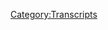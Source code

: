 {{Transcript
    | title         = [[47: June 19-July 5, 2015]]
    | caption       = [https://knowledgefight.libsyn.com/knowledge-fight-june-19-july-5-2015 Listen to this episode on Libsyn]
    | episodeNumber = [[47: June 19-July 5, 2015|47]]
    | length        = 02:38:26
}}

{{MessageBox
    | header     = Warning: Bot Generated Content
    | text       = This transcript was automatically generated by transcription software and likely contains many mistakes and misattributions. Please check the audio for definitive quotes, attribution, and context.
    | image      = N3yvass4myg91.webp
    | imagewidth = 50px
    | id         = warning
}}

{{TranscriptBlock
    | name      = Alex Jones
    | timestamp = 00:00:00.000
    | text      = Andy in Kansas, you're on the air. Thanks for holding. Well, Alex, I'm a first time caller. I'm a huge fan. I love your work.
}}

{{TranscriptBlock
    | name      = Dan
    | timestamp = 00:00:07.000
    | text      = Hey everybody, welcome back to knowledge fight. I'm Dan. I'm Jordan. We're a couple dudes who like to sit around and drink novelty beverages and talk about the wacky wacky world of Alex Jones.
}}

{{TranscriptBlock
    | name      = Jordan
    | timestamp = 00:00:15.000
    | text      = What are we drinking today?
}}

{{TranscriptBlock
    | name      = Dan
    | timestamp = 00:00:16.000
    | text      = Today we are drinking Flathead Lake gourmet Huckleberry soda. It's Montana's legendary soda in honor of you know that asshole body slamming. Exactly. Reporter And then winning,
}}

{{TranscriptBlock
    | name      = Jordan
    | timestamp = 00:00:28.000
    | text      = right? Hey, Montana is legendary soda
}}

{{TranscriptBlock
    | name      = Dan
    | timestamp = 00:00:31.000
    | text      = with any luck the soda punch in the mouth, so does better than the feelings that I have about Montana at this point. Hopefully let's see.
}}

{{TranscriptBlock
    | name      = Jordan
    | timestamp = 00:00:37.000
    | text      = I'm gonna take a sip and hopefully my throat will not become part of the rest of the ground. Whoa, boy.
}}

{{TranscriptBlock
    | name      = Dan
    | timestamp = 00:00:44.000
    | text      = Oh, boy. This is interesting. This is candy. This is
}}

{{TranscriptBlock
    | name      = Jordan
    | timestamp = 00:00:50.000
    | text      = gross. Oh my fucking god. What is happening?
}}

{{TranscriptBlock
    | name      = Dan
    | timestamp = 00:00:54.000
    | text      = It's not a terrible flavor.
}}

{{TranscriptBlock
    | name      = Jordan
    | timestamp = 00:00:55.000
    | text      = No, it tastes like It tastes like it. Have you ever put a lot of sugar after you put the Kool Aid mix in there. Yep, that is exactly what this
}}

{{TranscriptBlock
    | name      = Dan
    | timestamp = 00:01:03.000
    | text      = day there are similarities. So anyway, let's move on to Alex Jones. This is a podcast Jones.
}}

{{TranscriptBlock
    | name      = Jordan
    | timestamp = 00:01:12.000
    | text      = Is this a podcast about Alex Jones it is a twist.
}}

{{TranscriptBlock
    | name      = Dan
    | timestamp = 00:01:15.000
    | text      = This is not just about Alex Jones. Okay, there's a twist to it. This is a podcast about our relative awareness about Alex Jones when I know tons about Alex Jones.
}}

{{TranscriptBlock
    | name      = Jordan
    | timestamp = 00:01:25.000
    | text      = And relative to that
}}

{{TranscriptBlock
    | name      = Dan
    | timestamp = 00:01:26.000
    | text      = I know nothing you know only the the slimmest margin.
}}

{{TranscriptBlock
    | name      = Jordan
    | timestamp = 00:01:31.000
    | text      = I will at this point after as many episodes that we've done as we've done I know a whole lot more than I ever expected or wanted to know before
}}

{{TranscriptBlock
    | name      = Dan
    | timestamp = 00:01:38.000
    | text      = we certainly and I'm sorry to bring that into your life.
}}

{{TranscriptBlock
    | name      = Jordan
    | timestamp = 00:01:40.000
    | text      = This is a whole new level of anxiety that I wasn't aware of.
}}

{{TranscriptBlock
    | name      = Dan
    | timestamp = 00:01:44.000
    | text      = We're going to get to today's episode, but first I would like to start things off as we generally do with an out of context drop from Alex Jones.
}}

{{TranscriptBlock
    | name      = Alex Jones
    | timestamp = 00:01:53.000
    | text      = Don't laugh. Don't laugh because this is what they do to people in the public schools. They don't let the teacher teach don't blame them. This is what they teach them. This is what they teach his ignorance
}}

{{TranscriptBlock
    | name      = Jordan
    | timestamp = 00:02:13.000
    | text      = don't don't laugh
}}

{{TranscriptBlock
    | name      = Dan
    | timestamp = 00:02:22.000
    | text      = that's some solid work.
}}

{{TranscriptBlock
    | name      = Jordan
    | timestamp = 00:02:23.000
    | text      = That is great. Ah, I can't there's no way that he can ever start any sentence with don't laugh that does not make me immediately lose my shifts. Hilarious. Don't laugh. Of course. I'm gonna laugh.
}}

{{TranscriptBlock
    | name      = Dan
    | timestamp = 00:02:35.000
    | text      = Yep. So we're gonna get to the episode. But first, I'd like to give a shout out to one of our donators. What's up Dr. gums?
}}

{{TranscriptBlock
    | name      = Alex Jones
    | timestamp = 00:02:41.000
    | text      = I'm a policy wonk.
}}

{{TranscriptBlock
    | name      = Dan
    | timestamp = 00:02:43.000
    | text      = Thank you for donating to the show. If you'd like to donate, we have a button on knowledge fight.com support the show you too can become a policy wonk.
}}

{{TranscriptBlock
    | name      = Jordan
    | timestamp = 00:02:50.000
    | text      = Welcome aboard Dr. gums. So
}}

{{TranscriptBlock
    | name      = Dan
    | timestamp = 00:02:51.000
    | text      = Jordan today we are going into part two of my in depth investigation to what the fuck happened to Alex Jones back in 2015.
}}

{{TranscriptBlock
    | name      = Jordan
    | timestamp = 00:03:01.000
    | text      = When When did it all go sell and why? And why?
}}

{{TranscriptBlock
    | name      = Dan
    | timestamp = 00:03:05.000
    | text      = Yes, I think we're going to try and read between the lines as best I can and figure out exactly what happened.
}}

{{TranscriptBlock
    | name      = Jordan
    | timestamp = 00:03:11.000
    | text      = How about just tell us why. And then we'll save everybody several hours more
}}

{{TranscriptBlock
    | name      = Dan
    | timestamp = 00:03:15.000
    | text      = fun if we have a journey. Okay, so on our last episode, on our last episode of the investigation, we started the investigation. But coincidentally, the day after Trump announced his candidacy, the Charleston shooting happened, right. And so our first investigation episode really became about that. Plus the interview with Larry Nichols, which I believe is the kickoff in earnest of Alex's hero's journey as it were in the 2016 election season. This is going to be a little bit more focused on the investigation. Right, that one we had to deal with Charleston. Yes. So now we've moved on a little bit. We're going to be covering the timespan of June 19 2015. All right, up to July 5. In this episode,
}}

{{TranscriptBlock
    | name      = Jordan
    | timestamp = 00:04:03.000
    | text      = Oh, Jesus, we're
}}

{{TranscriptBlock
    | name      = Dan
    | timestamp = 00:04:04.000
    | text      = going to town to be fair, David Knight hosted a bunch of them. Okay, well, that doesn't even count Alex was at his cousin Buckley's wedding for like four days of it. And so David Knight was hosting, and
}}

{{TranscriptBlock
    | name      = Jordan
    | timestamp = 00:04:16.000
    | text      = we're not going to talk. It doesn't get more Texan then I'm going to my cousin Buckley's wedding for
}}

{{TranscriptBlock
    | name      = Dan
    | timestamp = 00:04:20.000
    | text      = four days. Yeah, exactly. So David Knight hosting, we don't talk about that shit here, because we don't want to bore our audience. And then on top of that, June 29, we're not going to be covering that at all because it has nothing to do with the presidential election. And we did an entire episode about it, which you can find in our iTunes feed if you'd like. Because it was a good one. It was a side shoot off of like, I'm
}}

{{TranscriptBlock
    | name      = Jordan
    | timestamp = 00:04:43.000
    | text      = gonna say it was terrible. That was our worst episode to date.
}}

{{TranscriptBlock
    | name      = Dan
    | timestamp = 00:04:46.000
    | text      = So listener Yan asked us to go back to when gay marriage got passed by the Supreme Court. And that episode ended up being the June 29. Yes, so that's why we won't be covering that but I have some various interesting findings to lay out for you and for our listeners. And I'm excited to get to all of them. We're going to begin here. I Trump announced his candidacy on June 28. June 16. Yes, at the same time, he made those horrible, disparaging comments about Mexico shipping us. All a bunch of are terrible people, and they're not sending their best, right sort of stuff. Yeah.
}}

{{TranscriptBlock
    | name      = Jordan
    | timestamp = 00:05:25.000
    | text      = Presidential shit. Right. So that happened on the 16th redefining what it means to be presidential absolute on that day, Donald Trump became president and unfortunately, you're right. Yeah, no.
}}

{{TranscriptBlock
    | name      = Dan
    | timestamp = 00:05:37.000
    | text      = So that was three days before where we're starting. And up till this point, on the 18th 17th. Alex has had nothing about Donald Trump. He's had nothing at all about
}}

{{TranscriptBlock
    | name      = Jordan
    | timestamp = 00:05:48.000
    | text      = him. And he has he been talking about the election though.
}}

{{TranscriptBlock
    | name      = Dan
    | timestamp = 00:05:50.000
    | text      = Not really. Except for saying that Hillary is evil like you have a right
}}

{{TranscriptBlock
    | name      = Jordan
    | timestamp = 00:05:54.000
    | text      = right we could we all expected that. Like that's he doesn't need there doesn't need to be an election or anything going on for him to just throw in a little bit of a Hillary's vampire bat and I bet he does.
}}

{{TranscriptBlock
    | name      = Dan
    | timestamp = 00:06:04.000
    | text      = He is on that team. She is witches, which is spoiler alert, Larry Nichols will be making another appearance on this episode.
}}

{{TranscriptBlock
    | name      = Jordan
    | timestamp = 00:06:11.000
    | text      = God, I'm beginning to love our our regular communication might
}}

{{TranscriptBlock
    | name      = Dan
    | timestamp = 00:06:16.000
    | text      = want to try and call him we're definitely going to call him I will be completely silent. Because I'm starting to be really afraid of him. But
}}

{{TranscriptBlock
    | name      = Jordan
    | timestamp = 00:06:27.000
    | text      = Stevie Larry Nicks? Yeah, what's going on with him?
}}

{{TranscriptBlock
    | name      = Dan
    | timestamp = 00:06:30.000
    | text      = I don't know, man. I just I don't want to fuck around. We'll see. We'll get to him. And then we got
}}

{{TranscriptBlock
    | name      = Jordan
    | timestamp = 00:06:35.000
    | text      = damn it. I want to fuck around with a weird old southern dude who's in his 70s on his deathbed.
}}

{{TranscriptBlock
    | name      = Dan
    | timestamp = 00:06:40.000
    | text      = Well, let's deal with that bad but Linsanity he's seen so much, especially stuff that isn't real. Yeah. And think about the stuff that he's caused. Yeah, so we're gonna start with June 19, where Alex was at what he was talking about. He's still wrestling a little bit with the Charleston shooting at this point. He's still given a lot of like, if you believe this stuff, you're an idiot. You know, all these race issues are just meant to distract us.
}}

{{TranscriptBlock
    | name      = Jordan
    | timestamp = 00:07:06.000
    | text      = Is he still on the false flag tip? Yeah. Oh, yeah.
}}

{{TranscriptBlock
    | name      = Dan
    | timestamp = 00:07:09.000
    | text      = Dropping Reverend child versus name being like,
}}

{{TranscriptBlock
    | name      = Jordan
    | timestamp = 00:07:11.000
    | text      = right, right. He's got my back. A black dude said something. So I am free of guilt. Yeah. And
}}

{{TranscriptBlock
    | name      = Dan
    | timestamp = 00:07:17.000
    | text      = so the only thing I wanted to pull from this episode because there's not really anything worthwhile is this clip where Alex has a huge gun on his desk. I don't like that at all. He has a giant gun on his anchor desk. So
}}

{{TranscriptBlock
    | name      = Jordan
    | timestamp = 00:07:32.000
    | text      = thank you. I would say that is a hostile work environment.
}}

{{TranscriptBlock
    | name      = Dan
    | timestamp = 00:07:36.000
    | text      = I will at least I will tweet a picture out of it because it's hilarious. It's one of those giant rifles.
}}

{{TranscriptBlock
    | name      = Jordan
    | timestamp = 00:07:41.000
    | text      = Oh, like one of those big sniper rifles that they don't have
}}

{{TranscriptBlock
    | name      = Dan
    | timestamp = 00:07:45.000
    | text      = a rifle, but it's like a booster. Oh, okay. Okay. And it's coincidently made by one of his sponsors, of
}}

{{TranscriptBlock
    | name      = Alex Jones
    | timestamp = 00:07:52.000
    | text      = course. Weird. Thanks for joining us on this Friday edition. Oh, Sean's here live. I'll be live this Sunday four to 6pm Central. You're watching us on TV. I have two HD firearms, to head down firearms. Both 556 in front of me. I call them face. These guns aren't going to shoot anybody these rifles. These weapons aren't going to attack anybody by themselves. And I know that's an idiotically obvious thing to say. But look at the logic of the people demonizing gun owners. They're now saying gun ownership is racist. I went oh, disarming black people in the south at the end of the Civil War. That was racist. The first gun laws were racist, saying the NRA was a racist organization is again upside down. It's a total fraud. I'm not even going to get into the NRA history. But everybody is informed knows it was founded to armed blacks to fight the Ku Klux Klan again, and the party of the Ku Klux Klan the Democrats want our guns
}}

{{TranscriptBlock
    | name      = Dan
    | timestamp = 00:09:03.000
    | text      = so laugh big laugh big time. So at the end there he's saying that the Democrats are the party of the kk k not taking into account the party swap that happened. Yeah,
}}

{{TranscriptBlock
    | name      = Jordan
    | timestamp = 00:09:11.000
    | text      = the Oh, the great change after the Civil Rights Act when LBJ himself said that we have lost the South for forever Exactly. Yeah.
}}

{{TranscriptBlock
    | name      = Dan
    | timestamp = 00:09:19.000
    | text      = That he was younger. He never mentioned that because the Democratic Party back then was not what they are today. It's
}}

{{TranscriptBlock
    | name      = Jordan
    | timestamp = 00:09:25.000
    | text      = a wonderful it's a wonderful thing that everybody like, you know, they have the right age, their name on the right there's a beautiful like always, you know, like, Hey, man after the Civil War, the Democrats were the racist. How can you call the GOP races now but it used to be the Democrat Well, one it's not 150 years ago. No, that's a big that's a big step. First off, yeah. And too, because you accepted those people who loved the Democrats, like with open arms just we love you. Totally.
}}

{{TranscriptBlock
    | name      = Dan
    | timestamp = 00:09:56.000
    | text      = Please the south Now beyond that, the Democrats don't want Your guns That's an illusion that you have in your head. That's a paranoid fear narrative.
}}

{{TranscriptBlock
    | name      = Jordan
    | timestamp = 00:10:03.000
    | text      = Well, I'm starting to think that we should get their guns or at least get our own guns.
}}

{{TranscriptBlock
    | name      = Dan
    | timestamp = 00:10:07.000
    | text      = I would. I would just like those guns off Alex Jones's desk. Because he is doing this. It's like the man of my dreams and into his car we've established on the past show that head down rifles is a sponsor of the Alex Jones Show. He's mentioned him when Joe Biggs kicked out the pope when Pope said that people who sell weapons aren't Christians, and Joe Biggs did a special report about how head down rifles is owned by Christians that are sponsoring their great Done and done fuck you Pope. Problem self Now beyond that, this idea that the NRA was founded to arm black people against the kk k
}}

{{TranscriptBlock
    | name      = Jordan
    | timestamp = 00:10:40.000
    | text      = that has the ring of truth to it. I believe that 100% That makes perfect sense to me. Please, Dan, go ahead and prove that Alex Jones was absolutely historically
}}

{{TranscriptBlock
    | name      = Dan
    | timestamp = 00:10:51.000
    | text      = correct. I don't even have to he just is. Okay. Well, then we're good. Nope. Oh, so that is based on a comment that a guy named Harry offered man.
}}

{{TranscriptBlock
    | name      = Jordan
    | timestamp = 00:11:00.000
    | text      = Oh, are you saying that his entire argument is based on what one dude said one time.
}}

{{TranscriptBlock
    | name      = Dan
    | timestamp = 00:11:06.000
    | text      = So here he offered was the president of the National Black Chamber of Commerce. And in 2008, he was quoted as saying, quote, I want to thank the Lord for our Constitution. I also want to thank the NRA for its legacy. The National Rifle Association was started founded by religious leaders who wanted to protect freed slaves from the Klu Klux Klan. So that is just his comment that he's made. And it has been wildly debunked. Oh, by everyone who's looked into it people. People have asked him to prove his claim. And he's cited all kinds of stuff that doesn't prove his claim at all.
}}

{{TranscriptBlock
    | name      = Jordan
    | timestamp = 00:11:38.000
    | text      = Did he cite that one time Alex Jones cited him and saying it would be great because that's a Breitbart Infowars kind of feedback loop thing going on there site
}}

{{TranscriptBlock
    | name      = Dan
    | timestamp = 00:11:46.000
    | text      = speech by Ann Coulter, which we'll get to in a second right, but
}}

{{TranscriptBlock
    | name      = Jordan
    | timestamp = 00:11:50.000
    | text      = bastion of historical accuracy and Coulter.
}}

{{TranscriptBlock
    | name      = Dan
    | timestamp = 00:11:53.000
    | text      = So I'd like to quote what the NRA says, was the beginning of their organization from their own website.
}}

{{TranscriptBlock
    | name      = Jordan
    | timestamp = 00:11:59.000
    | text      = I bet it's we love black people. Yeah. Which would be good PR for them if
}}

{{TranscriptBlock
    | name      = Dan
    | timestamp = 00:12:03.000
    | text      = that was true. Well, they were just, yeah, exactly. The NRA whose website says quote, dismayed by the lack of marksmanship, shown by their troops, union veterans, Colonel William C church, and General George Wingate formed the National Rifle Association in 1871, the primary goal of the association would be to, quote, promote and encourage rifle shooting on a scientific basis. So basically, they were concerned that they were losing too many bullets, because they were going out to war and people weren't good shots, and that she was expensive.
}}

{{TranscriptBlock
    | name      = Jordan
    | timestamp = 00:12:34.000
    | text      = Yeah, that doesn't sound evil. It doesn't.
}}

{{TranscriptBlock
    | name      = Dan
    | timestamp = 00:12:37.000
    | text      = It seems economic.
}}

{{TranscriptBlock
    | name      = Jordan
    | timestamp = 00:12:38.000
    | text      = Yeah. That's basically like, it seems like a good plan. It's basically them being like, hey, we don't train people well enough. So let's do some more training
}}

{{TranscriptBlock
    | name      = Dan
    | timestamp = 00:12:46.000
    | text      = and the roots of the the NRA actually does that was largely educational, and it wasn't like, nearly as terrible as it is today. But still, it was promoting, you know, I don't think promoting guns is wrong. I know. It's murky.
}}

{{TranscriptBlock
    | name      = Jordan
    | timestamp = 00:13:00.000
    | text      = But it was started in like, shortly after the Civil War. 1871 Right. Yeah. So back then guns were a musket. Yeah, I mean, they were like, they might as well have been sling shots, but that shoot farther, you don't really have too much control over
}}

{{TranscriptBlock
    | name      = Dan
    | timestamp = 00:13:16.000
    | text      = where their bullets were going. If they're like, Yeah, put the ball down. And
}}

{{TranscriptBlock
    | name      = Jordan
    | timestamp = 00:13:19.000
    | text      = I don't even know if they even had the you know, screw side barrels or whatever the hell they're calls that that would improve. Yeah, that would improve accuracy there instead of just that like explosion outward and Let's all hope for the best Yeah.
}}

{{TranscriptBlock
    | name      = Dan
    | timestamp = 00:13:33.000
    | text      = So back to this thing about the NRA being founded to help arm black people against the kk k. Ann Coulter speech was used by this Harry Alfred when he was asked for, you know, proof. And she made an argument about the this organization called the Black Guard in a guy named Robert F. Williams, who was a civil rights activist. And if you look actually at the truth,
}}

{{TranscriptBlock
    | name      = Jordan
    | timestamp = 00:13:57.000
    | text      = so we're so we're close to 80 years after the after the invention of the cake a cake substantially.
}}

{{TranscriptBlock
    | name      = Dan
    | timestamp = 00:14:03.000
    | text      = Yeah. Actually almost a bull's eye. Yeah. So in 1956, Robert F 80 years
}}

{{TranscriptBlock
    | name      = Jordan
    | timestamp = 00:14:09.000
    | text      = after the NRA, we can we can state that when the NRA was created. They were like, hey, in 80 years, we're going to need to be there.
}}

{{TranscriptBlock
    | name      = Dan
    | timestamp = 00:14:20.000
    | text      = Yeah. So but here's it's actually really interesting and actually works against the argument shocker. So in 1956, Robert F. Williams took over leadership of the local chapter of the National Association for the Advancement of Colored People, which was close to disbanding due to the kk k. Williams filed for a charter with the NRA and formed the Black Guard, an armed group committed to the protection of blacks. Mabel Williams said her husband altered the occupations of the members when applying for the NRA charter. And she's quoted, I'm sure when we joined, and the years after that had they have known that we were a black group, they would have revoked our charter. She said of course. force, they basically just lied about it and started an NRA chapter. Yeah, of course. So that why wouldn't you do that? But that works pretty solidly against the argument that the everyone who's aware of things knows that that was started to help the black people. Well, yeah.
}}

{{TranscriptBlock
    | name      = Jordan
    | timestamp = 00:15:14.000
    | text      = So like, like, most times, whenever white people have decided to help black people, they were tricked into it. Yeah. Because they would never willingly do it on their own history is,
}}

{{TranscriptBlock
    | name      = Dan
    | timestamp = 00:15:24.000
    | text      = is grim. Yeah, not good. So well, and it's
}}

{{TranscriptBlock
    | name      = Jordan
    | timestamp = 00:15:27.000
    | text      = not a bad thing. Like during, during the Civil Rights era, one of the big things that the Black Panthers would do is watch with a shit ton of guns whenever a cop arrested a black dude, and like, they would just go hang out like, hey, if he did a crime, he did a crime. That's fine. If you go beyond what it is, you're supposed to go beyond. Guess what? There's 10 Dudes with guns here or just you over people.
}}

{{TranscriptBlock
    | name      = Dan
    | timestamp = 00:15:52.000
    | text      = We're doing like renewal projects. Yeah, fixing things when they would be attacked by racist assholes. They would have armed guards. Yeah, I remember reading a bunch about that, like the putting up a stop sign. Yeah, in a neighborhood. Absolutely. They would keep trying to put up the stop sign and people who were putting it up would get attacked. And so finally they just send out armed people.
}}

{{TranscriptBlock
    | name      = Jordan
    | timestamp = 00:16:13.000
    | text      = What else do you do? I don't know. Like that's that's the situation that all too often everybody found themselves in over the years in the in the civil rights era. Yeah, well, fuck it all the time. All of the America time. Yeah, that's the situation black people have found themselves in totally, if they keep getting pushed and pushed and pushed sooner or later. What other thing can you think of other than if you're gonna threaten us with guns? We're gonna get guns. Yeah. It's like what else is there seems reasonable, which is again, why I'm in the place now where I'm looking at all of our liberals being like, we should control guns and a more like, maybe we should put them good guns.
}}

{{TranscriptBlock
    | name      = Dan
    | timestamp = 00:16:52.000
    | text      = Maybe we should control a gun.
}}

{{TranscriptBlock
    | name      = Jordan
    | timestamp = 00:16:53.000
    | text      = They are starting to they're starting to really talk Civil War shit out. I
}}

{{TranscriptBlock
    | name      = Dan
    | timestamp = 00:16:57.000
    | text      = think that that it's a myth that there aren't armed liberals and liberals who are into guns. I think that's a myth. I just think that the right is far more vocal about it. But be that as it may, that's, that's a whole nother thing. We don't need to unpack it.
}}

{{TranscriptBlock
    | name      = Jordan
    | timestamp = 00:17:09.000
    | text      = No, it's time to get into gun control. Right now.
}}

{{TranscriptBlock
    | name      = Dan
    | timestamp = 00:17:11.000
    | text      = We don't have time. This is an in depth investigation. Okay, so the rest of the episode.
}}

{{TranscriptBlock
    | name      = Jordan
    | timestamp = 00:17:17.000
    | text      = After the break, we're gonna get into the in depth investigation. But for now, let's solve the Second Amendment. Don't
}}

{{TranscriptBlock
    | name      = Dan
    | timestamp = 00:17:22.000
    | text      = have any papers to jostle. So, there we go. Good enough. The rest of the episode on the 19th is just a bunch of like, you know, going back and forth on is this fake? Is this real? Then he has a long interview with one Jesse Ventura former governor of Minnesota. He is in the middle of being sued.
}}

{{TranscriptBlock
    | name      = Jordan
    | timestamp = 00:17:44.000
    | text      = Over the Christian are those his only credits? Yes, he only the governor's office. There it is. Also the brain was. Bobby can leave us in predator two
}}

{{TranscriptBlock
    | name      = Dan
    | timestamp = 00:17:55.000
    | text      = isn't a lot of stuff. Yeah. But he. So Chris Kyle, the American Sniper in his book, he wrote that he beat up just Angel wire. Yes, Kyle. He in his book. He wrote that he beat up Jesse Ventura in a bar fight. After Jesse mouthed off about Marines. That story is very dubious. Yes. And Jesse Ventura sued him for unlocked unjust enrichment, slander these sorts of things.
}}

{{TranscriptBlock
    | name      = Jordan
    | timestamp = 00:18:23.000
    | text      = Right, right. Right. You made a shit ton of money off of talking shit about me. So once some of that money
}}

{{TranscriptBlock
    | name      = Dan
    | timestamp = 00:18:27.000
    | text      = went to a court trial, and there was a jury, and the jury deliberated for five days and couldn't come to a verdict and ended up ruling in Jesse's favor, eight to two after five days, and they're just like, right, good enough. Fair enough. So here's a state because Chris Kyle dies, spoiler alert, he gets murdered. But here's a state
}}

{{TranscriptBlock
    | name      = Jordan
    | timestamp = 00:18:49.000
    | text      = dammit now I'll never watch that. jingoistic, jingoistic pile of garbage called American Sniper don't recommend it.
}}

{{TranscriptBlock
    | name      = Dan
    | timestamp = 00:18:55.000
    | text      = Oh, so I can bring is a state appeals. The judgment, the judgment that was made was like 1.3 5 million for Jesse Ventura plus 500,000 of unjust enrichment. So it's 18 $1.8 million, that Jesse Ventura is going to get some good money the state appeals it and that's when Jesse is showing up on the show when the appeal is pending, that he's coming on because he's like, I need money. I need your audience to help me out. I need my legal defense fund. Because I need to fight this thing. And the way he presents it is that tons of media organizations are promoting this appeal. He's trying to appeal to Alex's audience on the basis of like Viacom 20th century fox, fox, ABC, CBS New York Times they're all behind this because they want to be able to lie about people and make money off it. The reality is that the estate made an appeal and Jesse ended up losing that appeal. That's such
}}

{{TranscriptBlock
    | name      = Jordan
    | timestamp = 00:19:52.000
    | text      = a bummer. I was a bummer. Well, I mean, for for my relationship with Jesse Ventura. Like I thought he was The I thought he was a fun kind of nutty dude who he probably had some good ideas. Like I remember people saying some nice stuff about him. He's in
}}

{{TranscriptBlock
    | name      = Dan
    | timestamp = 00:20:08.000
    | text      = the same boat as Alex, but not a propagandist, because he has a lot of really dumb ass ideas, but at the same time, he's really philosophically consistent about his support of legalizing weed. He's, he's right, maybe 10% More than Alex, and he's not an asshole.
}}

{{TranscriptBlock
    | name      = Jordan
    | timestamp = 00:20:24.000
    | text      = Well, now that he's on the Alex Jones Show. I'm of the opinion that he is. But why
}}

{{TranscriptBlock
    | name      = Dan
    | timestamp = 00:20:29.000
    | text      = wouldn't he be? I mean, if you're a liberal, so many reasons, if you're a prominent libertarian, I really wouldn't. Yeah, you're right. You shouldn't go on his you
}}

{{TranscriptBlock
    | name      = Jordan
    | timestamp = 00:20:36.000
    | text      = shouldn't go on out show to show.
}}

{{TranscriptBlock
    | name      = Dan
    | timestamp = 00:20:39.000
    | text      = Who cares. But anyway, so the
}}

{{TranscriptBlock
    | name      = Jordan
    | timestamp = 00:20:40.000
    | text      = reason let me tell you something. If he runs for Governor of Minnesota again, now vote, I am not going to vote for him.
}}

{{TranscriptBlock
    | name      = Dan
    | timestamp = 00:20:47.000
    | text      = I'm on the same page. So he's on there making this argument. And I read the court decision of his appeals case that comes later down the road, right. And it turns out, he lost the appeal, because he makes this exact same argument on Alex's show a whole bunch. And he did in court as well. And the argument that he made is, you guys should vote for me, jury. You guys should choose me rule in my favor, because they have an insurance policy that's going to handle this. Harper Collins has an insurance thing that's going to pay the settlement. You're not screwing over the family. I've been slandered. And it doesn't hurt them if you vote in my favor. Okay. It turns out that is very bad. Was that true, though? There's no evidence of it. Okay. Well, that's
}}

{{TranscriptBlock
    | name      = Jordan
    | timestamp = 00:21:32.000
    | text      = a bad argument.
}}

{{TranscriptBlock
    | name      = Dan
    | timestamp = 00:21:33.000
    | text      = The appeals court found that there's no evidence. They looked at Chris Kyle's contract with HarperCollins. And the only thing they could find is one line in it that says they may have insurance. But it doesn't say that they do. They may have insurance. Yeah. And they found no evidence that such an insurance policy does exist. And the fact that he brought it up in court and his lawyers made that argument unfairly biased as the jury against Chris Kyle's estate.
}}

{{TranscriptBlock
    | name      = Jordan
    | timestamp = 00:21:58.000
    | text      = Well, yeah, of course. Well, I would not, I would not want to screw over a widow. No, but at the same time, if I knew that, I was going to screw over a corporation. That's a very different response. Yeah,
}}

{{TranscriptBlock
    | name      = Dan
    | timestamp = 00:22:12.000
    | text      = the stakes are lower because it's a faceless entity that has millions of dollars. So fuck those guys. Yeah, fuck them. Yeah. So that is
}}

{{TranscriptBlock
    | name      = Jordan
    | timestamp = 00:22:19.000
    | text      = well, I mean, it is the traditional print industry. So we don't, we don't need to help them along their demise. Yeah,
}}

{{TranscriptBlock
    | name      = Dan
    | timestamp = 00:22:24.000
    | text      = but that's the twisting the Jesse's doing when he's on the show. And I didn't pull any clips of that, because who cares? I really don't need to hear that obfuscation. But at the same time, Alex is starting to play a little game of Jesse, you should run for president. He's trying to pitch Jesse Ventura you need to get in the race. And Jesse's argument is, I want to wait till there's just too. I want to wait till those two people in it. I have named
}}

{{TranscriptBlock
    | name      = Jordan
    | timestamp = 00:22:50.000
    | text      = the guy remember this? Yeah, I think I remember him having that conversation.
}}

{{TranscriptBlock
    | name      = Dan
    | timestamp = 00:22:54.000
    | text      = And he keeps saying, I've got this appeal to take care of. And if I win, then I'll probably join the race. And if I lose, that's it. And he didn't any last. And that was it. Yeah. So maybe, maybe that's what happened. So that is the 90 that was a Friday. There's no show on Saturday, and he takes Saturday's off. So we come back on on the 21st. So the 21st is a Sunday. And I've started to notice that what Alex Jones does on Sundays is he knows that there's less people listening. So he uses it to end and start narratives, and also to bury stories that he kind of hopes no one really paid to write late
}}

{{TranscriptBlock
    | name      = Jordan
    | timestamp = 00:23:30.000
    | text      = Friday news where everybody's already sick of
}}

{{TranscriptBlock
    | name      = Dan
    | timestamp = 00:23:33.000
    | text      = the the the Sunday, a couple Sundays recently. He's used to make the pizza gate apology. He's covered a reporting on that. He's on another recent Sunday, he's talked about how Chobani violated the terms of their settlement agreement. Of course, he does that sort of thing. And also, just whenever a narrative has run out of steam, ends it on a Sunday, whenever he wants to soft launch a new one. He does it on Sunday. So on this Sunday, he knows that the Charleston narrative is kind of going away. So he uses a Sunday to like, let's land that ship. Let's just chill come in. So he has an interview with Jakari Jackson, who is in Charleston, and boy, it's awesome. Oh, it's actually really good. I love Jakari Jackson, I don't Well,
}}

{{TranscriptBlock
    | name      = Jordan
    | timestamp = 00:24:24.000
    | text      = as we all know, now he is a he's a comic writer, and apparently seems pretty interesting.
}}

{{TranscriptBlock
    | name      = Dan
    | timestamp = 00:24:30.000
    | text      = Yeah. And his comic book is about a boy who lives in a fantasy world. So
}}

{{TranscriptBlock
    | name      = Jordan
    | timestamp = 00:24:34.000
    | text      = yeah, I do. I could have gotten some inspiration for that. No clue.
}}

{{TranscriptBlock
    | name      = Dan
    | timestamp = 00:24:37.000
    | text      = So he is in Charleston, and he's talking about how beautiful the church service that he went to at the Emanuel African Methodist Episcopal Church was the night before. Ah, he's talking about how there's a lot of unity and everybody is in great spirits. And it's a beautiful thing to witness. And he also was talking about how it's super fucked up, that there's a monument to a white supremacist a block away from the church. Holy shit. He's talking about how it's like, I don't understand how that can be. I understand it's free speech. And you know, I don't want to encroach on people. But it's really bizarre that we live in this world that's like this. He's talking about how that night, there's going to be a march across this historic bridge. Everyone's going to be holding hands, and it's going to be this beautiful thing. And Jakari is he has the right idea about it for the most part. Uh huh. Meanwhile, Alex keeps being like, now what about this race war that's coming?
}}

{{TranscriptBlock
    | name      = Jordan
    | timestamp = 00:25:25.000
    | text      = Oh, so I think so. Are we seeing the beginning of the end of Jakari. Jackson's role at Infowars?
}}

{{TranscriptBlock
    | name      = Dan
    | timestamp = 00:25:31.000
    | text      = It's possible.
}}

{{TranscriptBlock
    | name      = Jordan
    | timestamp = 00:25:32.000
    | text      = I think that's I think that sounds like a big turning point. I
}}

{{TranscriptBlock
    | name      = Dan
    | timestamp = 00:25:34.000
    | text      = see two conflicting forces here where Alex wants to focus on the negative and Jakari is really focusing on these positive. Yeah. And I think it's really cool is
}}

{{TranscriptBlock
    | name      = Jordan
    | timestamp = 00:25:42.000
    | text      = his literal, come to Jesus moment at a church at a church wake?
}}

{{TranscriptBlock
    | name      = Dan
    | timestamp = 00:25:46.000
    | text      = Possibly. I don't know when he ends up quitting. I don't know the story of that. We'll find out more as this investigation goes. But so that's the sort of, I believe the basically the end of the Charleston narrative. He's got Jakari there. Live, we've gone we've done it Jakari isn't playing ball with my race.
}}

{{TranscriptBlock
    | name      = Jordan
    | timestamp = 00:26:06.000
    | text      = He's not going along with Oh, fuck it. Let's
}}

{{TranscriptBlock
    | name      = Dan
    | timestamp = 00:26:07.000
    | text      = end that narrative. And Alex decides it's time for the new narrative, which is an incredibly intense and prolonged argument that financial collapse is coming this summer.
}}

{{TranscriptBlock
    | name      = Jordan
    | timestamp = 00:26:21.000
    | text      = It's right around 26th of 2015. Yes,
}}

{{TranscriptBlock
    | name      = Dan
    | timestamp = 00:26:24.000
    | text      = it's right around the corner right around the corner over the course of the next couple of days on the show. He has a bunch of people who are supposedly experts. He has Ron Paul on he has Peter Schiff. Who is Ron Paul's economic adviser. He has a bunch of people on and it's all about how the dollar is about to collapse and how we're all going to be fucked Should
}}

{{TranscriptBlock
    | name      = Jordan
    | timestamp = 00:26:43.000
    | text      = we buy gold?
}}

{{TranscriptBlock
    | name      = Dan
    | timestamp = 00:26:45.000
    | text      = We're gonna get to that should we buy gold we're gonna get to that I bet we should buy gold is so fucked up that you know where this is going
}}

{{TranscriptBlock
    | name      = Jordan
    | timestamp = 00:26:51.000
    | text      = well his parent company is all about gold of course we're gonna buy gold don't spoil Oh, we already saw this on the so fucking
}}

{{TranscriptBlock
    | name      = Dan
    | timestamp = 00:26:58.000
    | text      = on it.
}}

{{TranscriptBlock
    | name      = Jordan
    | timestamp = 00:26:59.000
    | text      = We already well he was the y2k thing again. This is why why why would you push this disaster narrative Oh of well, I guess I'm also selling Apocalypse supplies. You know what, of course you're going to push this
}}

{{TranscriptBlock
    | name      = Dan
    | timestamp = 00:27:14.000
    | text      = narrative what we've already because you're a genius. You've already spoiled where that narrative ends and why he's pushing it so hard. Hmm. But the way it ends is probably worse than you think.
}}

{{TranscriptBlock
    | name      = Jordan
    | timestamp = 00:27:26.000
    | text      = Oh,
}}

{{TranscriptBlock
    | name      = Dan
    | timestamp = 00:27:27.000
    | text      = it's even more exploitative than what you're saying? Well now I'm excited so we'll get to that maybe in an hour and a half because it's because
}}

{{TranscriptBlock
    | name      = Jordan
    | timestamp = 00:27:38.000
    | text      = boiler Alex Jones is out to sell gold keep that in the back of your mind.
}}

{{TranscriptBlock
    | name      = Dan
    | timestamp = 00:27:44.000
    | text      = Yep. So he's he's started this disaster collapse narrative and he talks a ton about it. And it is really focused around gold stuff. He's talking about the main stories that he's pushing are about how Texas and a bunch of institutions want their gold back and people aren't given it back from the reserves and what have you.
}}

{{TranscriptBlock
    | name      = Jordan
    | timestamp = 00:28:02.000
    | text      = How do you give How do you give gold back?
}}

{{TranscriptBlock
    | name      = Dan
    | timestamp = 00:28:04.000
    | text      = I don't know. Giving gold back baby it's like we don't trust you guys holding our gold we want to hold it ourselves that sort of thing. That's human
}}

{{TranscriptBlock
    | name      = Jordan
    | timestamp = 00:28:13.000
    | text      = beings are weird it's very weird human beings are so he's also doesn't have any intrinsic value. Nope, he does. It doesn't do anything. It does actually be shiny.
}}

{{TranscriptBlock
    | name      = Dan
    | timestamp = 00:28:20.000
    | text      = You can use it for a lot of like semiconductors. Oh
}}

{{TranscriptBlock
    | name      = Jordan
    | timestamp = 00:28:23.000
    | text      = absolutely. It's amazing in in electronics, it does all kinds of amazing things. It does zero amazing things sitting in a vault somewhere.
}}

{{TranscriptBlock
    | name      = Dan
    | timestamp = 00:28:31.000
    | text      = Yeah, but much like Colloidal Silver if you have colloidal gold,
}}

{{TranscriptBlock
    | name      = Jordan
    | timestamp = 00:28:35.000
    | text      = I did not know there was colloidal gold there's colloidal everything. There's what is colloidal? Every
}}

{{TranscriptBlock
    | name      = Dan
    | timestamp = 00:28:39.000
    | text      = someone on Twitter explained it to me recently, I can't remember. It has something to do with like colloids it has something to do with it being suspended in a solution or something like that. I'm not entirely sure I'm not a chemist. Alright. Anyway. It's all this gold narratives about like, people are trying to get gold out of banks and they're getting bars of tungsten covered in gold. So there is there is one like legitimate story. Yeah, so he's really pitching that hard. But on this Sunday show, he says something that I think is involved in his abortion narrative, but I'm not sure. But I could not do this show without playing this clip. Because it's so weird. Okay, listen to this argument. He tries to make me just recognize how fucking dumb he is. While he's trying to talk about how smart he is. This is amazing. I want to shift gears
}}

{{TranscriptBlock
    | name      = Alex Jones
    | timestamp = 00:29:32.000
    | text      = into the psychological warfare. The manipulation and I'm gonna break in this breakdown by talking about a billboard on i 35. Downtown Nashville board, but I'm going to send the crew out to videotape tomorrow. You can scan that billboard you understand everything now I'm not an enemy of Chick fil A, they're a conservative Christian organization. I think overall, it's a good company that hasn't bowed to censorship. And I'm not criticizing Chick fil A itself, but I'm using their ad campaign as a window into guilt politics. Now chicken is about four times cheaper on average than beef. And they set up their little Texas based company in shopping malls 30 something years ago, and it spread nationwide is very successful. So we're not talking about Chick fil A. But on their billboard, I meant to get a photo that was too dangerous driving see those cows up there, painting sign. And they've drawn a little children's style image of a chicken. And they say eat this knot this with an arrow pointed at him. And the cows look real, but they also look humanoid. So they feminized them and the chicken form it all, it's been downgraded to nothing like you do a baby in the womb, you call it just a blob. So the chicken looks like a two year old drill it just a yellow dot, a yellow blob with two eyes. And it's perfect. And it plays on your guilt of not wanting to hurt an animal when you eat it. So it's saying go eat our chicken. It's not as advanced a life form as a cow. And I guarantee you go talk to whoever came up with that ad campaign. They'll say Yeah, that's exactly what the campaign is cheap, the average person would not look at that I was on a carload of adults. One day we drove by it, and then today with my children, and no one knew what the propaganda was. And I said, Come on, you're smart. You know what it is? And see, that's the difference between me and other people. Oh, I just know. So many different so it's all clear.
}}

{{TranscriptBlock
    | name      = Jordan
    | timestamp = 00:31:49.000
    | text      = So many, so many more than chicken commercials.
}}

{{TranscriptBlock
    | name      = Dan
    | timestamp = 00:31:52.000
    | text      = That's crazy. So
}}

{{TranscriptBlock
    | name      = Jordan
    | timestamp = 00:31:54.000
    | text      = is he he's, he's mad about it. No, he
}}

{{TranscriptBlock
    | name      = Dan
    | timestamp = 00:31:59.000
    | text      = just thinks it's propaganda that has to do with abortion somehow. Because you don't want to you don't want to eat this animals. You go for the blob because the blob is to humanize the chicken. Now, what he's not taking into account is the entire point of the ad campaign that has to do with those cows is that the cows are drawing the billboards. Yeah. Did he not get that they have hooves?
}}

{{TranscriptBlock
    | name      = Jordan
    | timestamp = 00:32:18.000
    | text      = Did he not get any of that
}}

{{TranscriptBlock
    | name      = Dan
    | timestamp = 00:32:19.000
    | text      = the handwriting is really bad because they're using hooves to write on the billboards. And he couldn't draw chicken. He couldn't figure that out. That's the bit. What does he think is going on there? It's a really actually, if it's a good it's a good ad campaign. Chick fil A it's a brilliant. It's a brilliant ad campaign idea that these cows are trying to save their lives by selling out chickens is really good. Yeah. And I actually read an article in Adweek about the creation of this ad campaign because I was curious. It's Aleksei. Like, if you ask the guy who started his campaign, he tell you that's the propaganda. So
}}

{{TranscriptBlock
    | name      = Jordan
    | timestamp = 00:32:53.000
    | text      = then you were like, I wonder if anybody asked the guy who invented this campaign?
}}

{{TranscriptBlock
    | name      = Dan
    | timestamp = 00:32:57.000
    | text      = Yeah, it turns out the chick fillet had a really small advertising budget and they couldn't met whenever they wanted to get outside of shopping malls, because that's where they started. Just like Sbarro or whatever, right? Shit is in the mall. And the Auntie Anne's Pretzels.
}}

{{TranscriptBlock
    | name      = Jordan
    | timestamp = 00:33:13.000
    | text      = Ah, I've never had one because malls are the devil. Sure.
}}

{{TranscriptBlock
    | name      = Dan
    | timestamp = 00:33:17.000
    | text      = But they were they were in malls, and they wanted to get freestanding stores. And they wanted to start advertising but they couldn't fucking compete with anybody because they had no budget. So what they did is they're like, fuck, we can't get commercials, it's not really going to work out. billboards are cheap, comparatively. So they started doing billboard advertisements. And they wanted to get some 3d aspects in it, right? They made a bunch of pretty interesting ideas, but they were all kind of like, it's good. It's not good enough. So they came up with one where it was three quarters of the billboard is done. And it's like a chicken sandwich. And it's like, you know, just a normal billboard. And then the last quarter of it is white, like the people designing it just had stopped, and it says boss got hungry, be back later on the last part of the Billboard, and then they have like a three D ladder going up to that. So people driving by it would get their attention. Yeah. So that was like, Okay, this is an interesting concept, but we can do better. And around this time with Simpsons were super huge. And Bart's catchphrase was Don't have a cow man, as they wanted to incorporate that somehow. These add these add wizards who are coming up with this? Yes, the Mad Men. And so they started to think about like, Don't have a cow. All right, yeah, don't eat cows eat chicken. So they started a couple you are
}}

{{TranscriptBlock
    | name      = Jordan
    | timestamp = 00:34:36.000
    | text      = doing an amazing reenactment of its fascinate you're you're sitting I can see it in your eyes right now. You're sitting in that ad room right here. I'm waiting for you to describe the small boardroom that that like maybe there's a whiteboard. Maybe they've got some paper on the wall just writing down ideas. No, that's terrible.
}}

{{TranscriptBlock
    | name      = Dan
    | timestamp = 00:34:54.000
    | text      = So eventually what they came up with because I am going too far and too long on this, but what they what they ended up coming up with was do Don't have a cow who doesn't want you to have cows. Obviously cows don't and there we go house don't want to be eaten. Right. So what would they do? They would tell you to eat chickens. A carousel. It's amazing. It's it's your family advertising is fucking stupid.
}}

{{TranscriptBlock
    | name      = Jordan
    | timestamp = 00:35:13.000
    | text      = That's selling. Right Aircel you're selling memories.
}}

{{TranscriptBlock
    | name      = Dan
    | timestamp = 00:35:16.000
    | text      = It's not about abortion of
}}

{{TranscriptBlock
    | name      = Jordan
    | timestamp = 00:35:18.000
    | text      = cows, not about abortion. It's about abortion. How do you not see that propaganda behind it? Right? Okay, you have cows. They don't want to be eaten. So they know that if they anthropomorphize themselves, because here's the truth of this. These cows are actually super intelligent. We know that they're building billboards. Oh, that's a good point. So they're lying to you. They're pretending to be these
}}

{{TranscriptBlock
    | name      = Dan
    | timestamp = 00:35:44.000
    | text      = a lot. Is the propaganda.
}}

{{TranscriptBlock
    | name      = Jordan
    | timestamp = 00:35:48.000
    | text      = Exactly. Yeah, they're anthropomorphizing themselves saying eat this eat the egg. You don't want to eat anything alive. You want to eat the egg? It's not a real chicken yet. Do you know what else is eggs? People eggs so eat those eggs eat people this how do you get eggs? How do you get eggs? Abort though. So as we all know now Chick fil A invented abortion
}}

{{TranscriptBlock
    | name      = Dan
    | timestamp = 00:36:11.000
    | text      = the very Christian company exact so I look all this is bullshit. But I do agree with Alex that this is what makes him different than people. This is so much what makes him different than I but I love him saying if you get this you get everything. This Chick fil A billboard is the key it is so that's that's what he's up.
}}

{{TranscriptBlock
    | name      = Jordan
    | timestamp = 00:36:29.000
    | text      = And it wasn't it? What was the beginning thing? Like it's a window into guilt politics. Yeah,
}}

{{TranscriptBlock
    | name      = Dan
    | timestamp = 00:36:34.000
    | text      = the idea of feeling guilty about eating. Like a like a cow that looks human and looks like real. Whereas this blob isn't really you don't have to feel guilty about the idea of eating that blob.
}}

{{TranscriptBlock
    | name      = Jordan
    | timestamp = 00:36:47.000
    | text      = Yeah, I don't think that's necessarily a terrible interpretation.
}}

{{TranscriptBlock
    | name      = Dan
    | timestamp = 00:36:52.000
    | text      = I do. Well, I
}}

{{TranscriptBlock
    | name      = Jordan
    | timestamp = 00:36:53.000
    | text      = know I mean, from from as far as a worldview of guilt politics work. If you humanize something, you're much more likely to care about it as opposed to something that you don't care about, you know, right like if the chickens were also anthropomorphized on the Billboard, and they were both like competing and drawing like, like, oh, like a Bugs Bunny and Daffy Duck situation where it's duck season, it's rabbit season, it's duck season. It's rabbit season P I see the I see what he's saying, Man, you know what? You're not on the same level here. That's what makes people like me and Alex different from you.
}}

{{TranscriptBlock
    | name      = Dan
    | timestamp = 00:37:26.000
    | text      = Oh, God. It's been fun. It's been. We're done.
}}

{{TranscriptBlock
    | name      = Jordan
    | timestamp = 00:37:33.000
    | text      = I just one episode, where it abruptly ends because I go full Alex Jones. I believe this man,
}}

{{TranscriptBlock
    | name      = Dan
    | timestamp = 00:37:40.000
    | text      = I play the wrong
}}

{{TranscriptBlock
    | name      = Jordan
    | timestamp = 00:37:41.000
    | text      = clip. Just
}}

{{TranscriptBlock
    | name      = Dan
    | timestamp = 00:37:45.000
    | text      = so that's basically what was going on on the 22nd lot of the rest of the stuff again, is just the laying out of the net. I'm sorry, the 21st. A lot of the rest of the stuff is just laying out the beginning of the narrative about the collapse. So we go on to the 22nd. That's Monday.
}}

{{TranscriptBlock
    | name      = Jordan
    | timestamp = 00:38:03.000
    | text      = Episode is the eventual collapse of the financial system. But wait, I gotta get this thing off my chest. Yeah, I saw a billboard. It's time to get into it. Yep. God damn you, Alex Jones.
}}

{{TranscriptBlock
    | name      = Dan
    | timestamp = 00:38:18.000
    | text      = Yep. So the 22nd comes around. That's Monday, and he's still on his bullshit about the collapse. This is where he has this interview with Peter Schiff. who explains that it's coming any day. There's a bubble and it's gonna burst which is reasonably
}}

{{TranscriptBlock
    | name      = Jordan
    | timestamp = 00:38:34.000
    | text      = well, I mean, in our financial system now, you could say that pretty much every other month,
}}

{{TranscriptBlock
    | name      = Dan
    | timestamp = 00:38:38.000
    | text      = right? But to fear monger about it is kind of and we're now two years removed from it didn't didn't the dollar still holds value. Yes. So they're really full for now.
}}

{{TranscriptBlock
    | name      = Jordan
    | timestamp = 00:38:48.000
    | text      = Right? They may have just been a couple of years off and misunderstood that the reason that collapse was coming was because of shit that they believed
}}

{{TranscriptBlock
    | name      = Dan
    | timestamp = 00:38:55.000
    | text      = well that we get to Lionel
}}

{{TranscriptBlock
    | name      = Jordan
    | timestamp = 00:38:59.000
    | text      = Lionel so new at all, man.
}}

{{TranscriptBlock
    | name      = Dan
    | timestamp = 00:39:01.000
    | text      = Most of the rest of this episode beyond the collapse narrative is stuff about how all of these identity politics ideas like racism transphobia Islamophobia is all distraction shit. So he has Paul Joseph Watson on this is where he does his horrible parody character, man Dinah Okay, play it on a past episode hope he dies. Paul Joseph Watson makes the arguments that Hillary Clinton is running on feminist lies, all this shit course. And all that stuff is kind of kind of stuff we touched on in past episodes. He
}}

{{TranscriptBlock
    | name      = Jordan
    | timestamp = 00:39:32.000
    | text      = is from Britain. I would like to amend I earlier I did say that. I hope he got hit by a truck. He is from Britain. I hope he gets hit by a lorry. There you go. Now we can move on. Okay. I apologize for that. I just wanted to correct that for any of our listeners. overseas. That's
}}

{{TranscriptBlock
    | name      = Dan
    | timestamp = 00:39:48.000
    | text      = what knowledge fight does. We make corrections.
}}

{{TranscriptBlock
    | name      = Jordan
    | timestamp = 00:39:51.000
    | text      = When we pick a when we make a mistake. We can't do it. Yep.
}}

{{TranscriptBlock
    | name      = Dan
    | timestamp = 00:39:55.000
    | text      = So he spends the rest of his episode towards the end he He's really mad that people want to take down the Confederate flag or his he calls it the battle flag.
}}

{{TranscriptBlock
    | name      = Jordan
    | timestamp = 00:40:07.000
    | text      = What? If you're calling it the battle flag? You're justifying why we want it to be taken down? Do you not get
}}

{{TranscriptBlock
    | name      = Dan
    | timestamp = 00:40:14.000
    | text      = that? So he has an article that he brings up, and it's about South Carolina Governor Nikki Haley, who is now the ambassador to the UN. She was one of the people who we
}}

{{TranscriptBlock
    | name      = Jordan
    | timestamp = 00:40:25.000
    | text      = have to say these words out loud, very weird, can't get we just pretend they're not real. So she
}}

{{TranscriptBlock
    | name      = Dan
    | timestamp = 00:40:31.000
    | text      = was making moves towards taking the Confederate flag out of the State Building. And now it was really bent out of shape about that. And so he ends the show with what he thinks is a scholarly treaties on the reality of the Civil War. I mentioned last episode, that we're gonna listen to it.
}}

{{TranscriptBlock
    | name      = Jordan
    | timestamp = 00:40:49.000
    | text      = No, he does not know that he does not tell us what the Civil War was about, does he? Oh, he does. Oh, God, here we
}}

{{TranscriptBlock
    | name      = Dan
    | timestamp = 00:40:55.000
    | text      = go. Here's the
}}

{{TranscriptBlock
    | name      = Alex Jones
    | timestamp = 00:40:56.000
    | text      = issue. I'm from Texas, Texas was part of this whole southern movement slavery was the issue was not about slavery. Papers, the real history of the time, it was about who would enjoy western expansion. The north that was mainly industrial, had very high tariffs on the southern cotton, other things leaving the country, internal tariffs on them trying to sell their goods. Whenever we had a southern president, Andrew Jackson, the South tried to rebel against him and almost had a civil war over taxes. So so so even Jackson, northern agenda grew the South 2% of the South had slaves. Most of the whites that were poor, or as bad off as the black slaves. I mean, that's historical. They were called sharecroppers, they were slaves. For all intents and purposes, their ancestors got here to pay for the way over, they would sign up for seven to 10 years indentured servitude, I'm gonna skip this network breaks, we have more time to explain more, they would get over here. And so they were slaves to it doesn't take from the plight of the Africans who are definitely treated the worst on their way over here, and who were treated the worst when it came to their rights. When it came to starvation, poverty, degradation, the sharecroppers were pretty close to the bottom of the barrel, as well.
}}

{{TranscriptBlock
    | name      = Jordan
    | timestamp = 00:42:15.000
    | text      = Man the hammering at Lee was the that clown not sounds reasonable. He's about to defend.
}}

{{TranscriptBlock
    | name      = Alex Jones
    | timestamp = 00:42:21.000
    | text      = He was a famous general in the US military. He didn't support slavery. He didn't support the South, but he supported states rights. And so bullshit, resigned his commission and joined being a general within a year or so became the head of the Southern forces. It's very interesting history. I've read all about it. I don't dress up in great uniforms at home. I don't dress up in blue uniforms at home. Quite frankly, I have an illustrious lineage in US history from Texas right back to the founding of the country and before show obviously I'm not going to get into my southern Civil War roots just put it this way the rednecks and people they know about it bow down to me okay, but the whole
}}

{{TranscriptBlock
    | name      = Dan
    | timestamp = 00:43:03.000
    | text      = wait what that's pretty fucked WAIT WHAT
}}

{{TranscriptBlock
    | name      = Jordan
    | timestamp = 00:43:05.000
    | text      = THE FUCK just do what ain't just fucking say
}}

{{TranscriptBlock
    | name      = Dan
    | timestamp = 00:43:08.000
    | text      = right there right next who are in the know they bow down to me?
}}

{{TranscriptBlock
    | name      = Jordan
    | timestamp = 00:43:11.000
    | text      = I don't like that. I don't either. I don't know I I don't believe that's true. No one has what would you be in the know about that would cause you to bow down to Alex Jones that no idea but but that's that's like such Look, I know. It's not to take away from the plight of the Africans right sharecroppers out of bed you know, it was it was a south. Now admittedly, I don't want to talk about my family's history. But we killed everybody. We fought on the side of this. Yeah, you were a fucking evil monster. What do you mean I don't I don't wear blue at home. I don't wear gray at home. You don't dress up spiritually? Oh, I wear so much gray. So are the grass. So
}}

{{TranscriptBlock
    | name      = Dan
    | timestamp = 00:43:55.000
    | text      = a couple of fun facts. If you go and actually read the resolution of secession from various states. In the south, if you go read the documents of their Secession Convention,
}}

{{TranscriptBlock
    | name      = Jordan
    | timestamp = 00:44:04.000
    | text      = I bet they all say states rights and none of them mentioned slavery or white supremacy at all right?
}}

{{TranscriptBlock
    | name      = Dan
    | timestamp = 00:44:09.000
    | text      = You look at the row of the Mississippi mentioned slave or slavery 10 times throughout the document. States right so never once mentions the word tax or tariff fake news. South Carolina's mentioned slaves 18 times. It mentions the word tax once though. Good, but it's talking about taxing slaves. Oh, foiled again. Yeah, this idea of the tariff argument I did a little looking into this.
}}

{{TranscriptBlock
    | name      = Jordan
    | timestamp = 00:44:34.000
    | text      = I bet it has nothing to do with whitewashing it actually,
}}

{{TranscriptBlock
    | name      = Dan
    | timestamp = 00:44:37.000
    | text      = it's a pretty interesting history. You know, everyone has two sides of issues. And you know, everyone's like secretly, blah, blah, blah, slaves. I read an interesting article by a guy named Mark William Palin, who's a Professor of History at the University of Exeter. He was breaking down this this tariff argument and what he was explaining is that the argue meant about tariffs leading to the Civil War is based on a misunderstanding about the tariff situation that existed during the 1832 Nullification Crisis. That's when tariffs got everyone was fighting over them. They misunderstand that with the 1860 1861 secession of southern states. That's basically what
}}

{{TranscriptBlock
    | name      = Jordan
    | timestamp = 00:45:22.000
    | text      = are their 20 years off and their art? Well, I apologize,
}}

{{TranscriptBlock
    | name      = Dan
    | timestamp = 00:45:25.000
    | text      = they conflate those two things into one. Right. So in 1860, the moral tariff was passed. But this is very interesting. Precisely because southern states began seceding from December 1860 onwards, a number of Southern senators had resigned that could otherwise have voted against the tariff bill, had they not resigned, they would have had enough votes in the Senate to successfully block the tariffs, congressional passage, but because they succeeded, they didn't have a vote anymore. So the secession came before this Morelle tariff. Now, what's interesting is that the Confederacy wanted the British people to recognize the Confederacy as a sovereign nation. Yes. So what they did is they started to make the argument that because of the timing, the almost immediate passage of this mortal tariff, they what made the argument to the British that that's the reason that they succeeded, when that could not have possibly been the case. The secession led to the passage, right? So because of the closeness and time it created a ton of confusion, obviously, the British wouldn't want to support a group of people who had seceded from their country over slavery,
}}

{{TranscriptBlock
    | name      = Jordan
    | timestamp = 00:46:31.000
    | text      = considering the fact that they had already abolished slavery 1015 years beforehand,
}}

{{TranscriptBlock
    | name      = Dan
    | timestamp = 00:46:35.000
    | text      = right. And so they basically pretended that no, it was about tariffs, it's about tariffs. Sure, sure. So here, quote, pro southern business interests, journalists fed the myth that the war was over trade, not slavery, the better to win over people who might be appalled at siding with slave owners against the forces of abolition. On March 12 1861, just 10 days after the moral tariff had become law, the London Times gave editorial voice to the tariffs lie, the newspaper pronounced that, quote, protection was quite as much a cause of the disruption of the union is slavery, and remarked upon how the moral tariff had, quote, much changed the tone of public feeling in favor of the secessionists.
}}

{{TranscriptBlock
    | name      = Jordan
    | timestamp = 00:47:12.000
    | text      = So well, so your work, lies, lies work, a propaganda campaign worked, but then John Stuart Mill, the fucking story of this podcast, John Stuart Mill got involved
}}

{{TranscriptBlock
    | name      = Dan
    | timestamp = 00:47:21.000
    | text      = and started writing essays about how this is nonsense. And how, obviously, if you look at what they're saying, and had been saying, in the south, it's all about slavery. Yeah. And that
}}

{{TranscriptBlock
    | name      = Jordan
    | timestamp = 00:47:30.000
    | text      = also, hey, who cares? Who cares? If it's who cares if it's 6040? It's their slavery, still a big part of it, right? Oh, it's also about tariffs, fine slavery, but because of slavery, right? But you add 5% Because of slavery, they're still fucking slaves,
}}

{{TranscriptBlock
    | name      = Dan
    | timestamp = 00:47:46.000
    | text      = right? And Alex is being beholden to this myth. And being beholden to this narrative really indicates that either he hasn't researched it as much as he thinks, or he's been researching really dicey sources, or he's inclined to just be leave the slavery apologist argument this
}}

{{TranscriptBlock
    | name      = Jordan
    | timestamp = 00:48:07.000
    | text      = is that that is a common thing to like, I was very I was taught some of that in school. Like, I remember being in school in my small dumb town, with people pulling that narrative of like, it was slavery, but also states rights. Like they were toeing that line, like they were like that was, that was the same thing as teaching the controversy, like teaching, creative, or intelligent design or whatever dumb lies they're telling about that, too. Yeah. It's that idea of like, well, some believe this, and some believe that, and we're not going to we're not going to come down on reality. You can invent your own truth out of that, and it's bullshit. And that's
}}

{{TranscriptBlock
    | name      = Dan
    | timestamp = 00:48:49.000
    | text      = what the self did with the British. Yeah. Well, so that part is bullshit. It's total bullshit. And him spouting this stuff on the show in defense of people not taking down the Confederate flag is nonsense. Now, at the same time, he does have a good point that sharecroppers had it bad. They did.
}}

{{TranscriptBlock
    | name      = Jordan
    | timestamp = 00:49:03.000
    | text      = Well, the thing that the thing that boggles my mind that people still don't put together like he specifically pointed it out, only 2% had slaves, right. Do you see what a big problem having all of the wealth concentrated within a very small number of people can create the top
}}

{{TranscriptBlock
    | name      = Dan
    | timestamp = 00:49:23.000
    | text      = 1%
}}

{{TranscriptBlock
    | name      = Jordan
    | timestamp = 00:49:25.000
    | text      = for that idea? Yeah, it's bad for everyone
}}

{{TranscriptBlock
    | name      = Dan
    | timestamp = 00:49:28.000
    | text      = who leaves to owning humans am seceding. Yeah.
}}

{{TranscriptBlock
    | name      = Jordan
    | timestamp = 00:49:31.000
    | text      = Well, hey, we're big fans of the free market ideology, your market, that's what happened. Free market, that's free market, a free market. It's a it's a good thing and never winds up in that exact situation that we're in. Yeah.
}}

{{TranscriptBlock
    | name      = Dan
    | timestamp = 00:49:43.000
    | text      = I mean, if you want to look at the extremeness of free market, there were people who sold themselves into slavery for me, and back into Greece, the days of Greece, because that's one of the things I studied the most in college. One of the biggest problems that led to almost the premature collapse of Greece, was that people sold themselves into slavery. they'd sold because they were so destitute, right? They would just sell themselves. And it got to a point where the government Solon ended up having to be like, Nah, fuck this, you guys are all free. And that's what the North had to do. So, I mean, we did essentially save the United States by getting rid of slavery, right? So Alex is just an idiot, that he has more to say. And he accidentally says a couple other true things that are like he just glosses over. There's one at the end, where he's like, a black person probably invented the cotton gin, but who cares?
}}

{{TranscriptBlock
    | name      = Jordan
    | timestamp = 00:50:36.000
    | text      = Wait, wait, why? We'll get to it. I mean, that's a good that's probably true.
}}

{{TranscriptBlock
    | name      = Alex Jones
    | timestamp = 00:50:43.000
    | text      = Is that, that I understand that the South was snickered. The South was bamboozled. The South was set up. They were Flim Flam North was evicted from his daily lead. 1000 soldiers die of a civil war. Now did the south fight three to one four to 110 to one by the end was about 10 times the military equipment on the north. To the south when the first two three years against the North was some of the best military maneuvers with Stonewall Jackson and others. Yes. So there's the pride of the South that they absolutely dominated the North when on average they were fighting for to one against Northern soldiers. But these were City guys from the North. They weren't the children of the you know, the wagon train folks. We talked about skin about run a trotline the North was fighting Davy Crockett. So that's why they were in deep trouble. The South ran out of shoes ran out of guns ran out of bullets. So there's this illustrious strength of the south and and and in the in the whole giant black brigades that fought on the side of the South. I wonder why in yards? The history you're given is not the real history that was going on slavery was a horrible institution at the West began the process of getting rid of ah, because they would try to arm their slaves basically.
}}

{{TranscriptBlock
    | name      = Dan
    | timestamp = 00:52:08.000
    | text      = What was that? The hearing? Ah, what? What's the problem? Yes,
}}

{{TranscriptBlock
    | name      = Jordan
    | timestamp = 00:52:16.000
    | text      = that is true.
}}

{{TranscriptBlock
    | name      = Dan
    | timestamp = 00:52:17.000
    | text      = But the when the West,
}}

{{TranscriptBlock
    | name      = Jordan
    | timestamp = 00:52:18.000
    | text      = the North, they did start to abolish slavery. But the part that didn't start to abolish slavery that fought very hard against it is the part that he's like, Yeah, well, you know, we're still proud of ourselves. Fuck you.
}}

{{TranscriptBlock
    | name      = Dan
    | timestamp = 00:52:33.000
    | text      = Well, the thing that he's saying they're proud of is fighting like, totally outnumbered and like, Sure. I mean, I guess, I guess,
}}

{{TranscriptBlock
    | name      = Jordan
    | timestamp = 00:52:42.000
    | text      = what is that? That would
}}

{{TranscriptBlock
    | name      = Dan
    | timestamp = 00:52:46.000
    | text      = be like if the Spartans were the bad guys.
}}

{{TranscriptBlock
    | name      = Jordan
    | timestamp = 00:52:49.000
    | text      = Well, the Spartans were the bad guys Persians, not against the Persians, but that's what 300 was, though. Well, yeah, but
}}

{{TranscriptBlock
    | name      = Dan
    | timestamp = 00:52:55.000
    | text      = do you not remember the Spartans weren't great, don't get me wrong. The Spartans were great. They would kill their babies and shit.
}}

{{TranscriptBlock
    | name      = Jordan
    | timestamp = 00:53:01.000
    | text      = Like you don't remember the war. They fought against Athens that wound up destroying all of Greece.
}}

{{TranscriptBlock
    | name      = Dan
    | timestamp = 00:53:07.000
    | text      = I remember a bit of it. Yes, that was a big one. They were the bad guys. And when I say kill their babies, I'm not talking about abortion. I'm saying that if they had a weird head, they'd leave them on a mountain. Yeah, that's good luck.
}}

{{TranscriptBlock
    | name      = Jordan
    | timestamp = 00:53:18.000
    | text      = Is that not what abortion is? It's not quite I remember go I remember protesting against an abortion doctor one day and it was right next to a mountain. So I just assumed that's
}}

{{TranscriptBlock
    | name      = Dan
    | timestamp = 00:53:26.000
    | text      = where he put them. Did anybody who was protesting, bring a Chick fil A sign? Yeah, to cows
}}

{{TranscriptBlock
    | name      = Jordan
    | timestamp = 00:53:31.000
    | text      = to Billboard.
}}

{{TranscriptBlock
    | name      = Alex Jones
    | timestamp = 00:53:34.000
    | text      = Freedom, and then shut up basically their own industrial, agrarian combine. That was going on. A lot of people in the south got kicked out to Texas, because they were doing what George Washington and Thomas Jefferson had done upon their deaths, freeing their agrarian slaves. It's 2% had slaves of those that did there was a percentage that beat people and killed them and everything else Hypersoft with other folks, percent different culture than what the media projects no one's defending what you're told in the news and in the media is not what's going on. It has no reflection, in reality, to what happened. Then the biggest issue is that for a decade after the Civil War, Lincoln didn't want to break down the south. He didn't want to follow with Sherman's model of reconstruction. He got shot in the back of the head. by John Wilkes Booth, we're told really, the evidence worked towards that being a setup that a lot of folks wanted to loot the South. A lot of Northern industrialist wanted to take it over the railroads. John Willis, was a false flag. Shots got shot. armed and trained a bunch of the South gave them weapons. And then when they had the boa constrictor or was the Anaconda strategy, it was the Big giant snake all the way around the East Coast all at the Mississippi to basically cut off supplies. The British didn't break those and didn't supply the South. I'm not demonizing the British either. These are just facts of what happened that you watch shows like routes or other shows. They don't know this. They show a guy with a whip beaten the black guy. Yeah, that's just not what it was slavery was already being phased out. It was collapsing because of industrialization. And Eli Whitney's cotton gin, which was probably actually invented by a black guy, but the point is that no kidney wanted to quit having to pull the stuff out of the cotton themselves. So
}}

{{TranscriptBlock
    | name      = Jordan
    | timestamp = 00:55:42.000
    | text      = Oh, yeah, there we go. All right. All right, dude. Yeah. So I'm sorry. So the cotton gin only made slavery worse. Yeah, absolutely. It only made slavery worse. It did not improve things at all. Yeah, so but that's that's like, I know that streamline the blue like cotton was dying as an industry slavery perhaps due to that was falling out of favor. So cotton gin revolutionized it making cotton even more important. He's
}}

{{TranscriptBlock
    | name      = Dan
    | timestamp = 00:56:09.000
    | text      = fucking acting like you couldn't find a use for slaves. Yeah,
}}

{{TranscriptBlock
    | name      = Jordan
    | timestamp = 00:56:12.000
    | text      = no kid. The fuck you.
}}

{{TranscriptBlock
    | name      = Dan
    | timestamp = 00:56:14.000
    | text      = It's so stupid. It's the tone of voice,
}}

{{TranscriptBlock
    | name      = Jordan
    | timestamp = 00:56:17.000
    | text      = tone of voice that kills me when they're talking about what and this is they? we all we all know who they is Alex when they are talking about slavery and and like the horrible mistreatment of slaves. Just the fact that you own people. It's always like, yes, it was a bad time. Like, it's always that tone of voice like, but yes, like a resigned like, Oh, right. Why are you bringing this up? To me again? Exactly. Instead of the righteous fury that it should be like the idea that owning slaves is just a situation is fucking banana.
}}

{{TranscriptBlock
    | name      = Dan
    | timestamp = 00:56:58.000
    | text      = Well, here, here's what it comes down to. For me, Alex can only hold one opinion in his head at a time. So he can't really agree that or he can't embody that slavery was wrong, and sharecroppers had it bad too. At the same time. He if he says that slavery was really bad, that in some way invalidates the argument that sharecroppers had it bad. And that's the argument he's more interested in making, because it defends white people, or makes white victimhood narratives which we know he's super into. Right. So anyway, that was a super long clip, and I apologize, but I wanted to demonstrate first of all, that Alex is stupid. And second, that this is the kind of stuff he's wasting his time with.
}}

{{TranscriptBlock
    | name      = Jordan
    | timestamp = 00:57:41.000
    | text      = And more importantly, we wanted to re break the story. John Wilkes Booth was a false flag. That's what I'm saying. This is true. Everything everyone everyone knows this every single thing. AWB false flag everything.
}}

{{TranscriptBlock
    | name      = Dan
    | timestamp = 00:57:55.000
    | text      = So the like, Trump has been running for president now for what would it be? Six days. And eternity. This is six days past him making his comments about the Mexicans, right. Some are good people. He's still not mentioned him at all. Still not mentioned Trump at all. barely mentioned the election. Let's get the taste of that Civil War shit out of our mouth with a nice out of context drop.
}}

{{TranscriptBlock
    | name      = Alex Jones
    | timestamp = 00:58:21.000
    | text      = I'm so moral. It's disgusting.
}}

{{TranscriptBlock
    | name      = Dan
    | timestamp = 00:58:25.000
    | text      = All right, Alex. Good call. Good call baby. I love that. so bizarre.
}}

{{TranscriptBlock
    | name      = Jordan
    | timestamp = 00:58:37.000
    | text      = I'm so humble. It's the least humble thing ever. Yeah. what is what? What are you talking about? It's
}}

{{TranscriptBlock
    | name      = Dan
    | timestamp = 00:58:45.000
    | text      = very weird. I don't even remember what context it was in. But I do know it doesn't matter.
}}

{{TranscriptBlock
    | name      = Jordan
    | timestamp = 00:58:49.000
    | text      = That's yeah. What? What could there's nothing more to say? No, he's so moral. It is disgusting. So that now we move on illustrating perhaps the great paradox of true morality. Once you reach a certain point, you are the very evil you espouse.
}}

{{TranscriptBlock
    | name      = Dan
    | timestamp = 00:59:08.000
    | text      = We move on to June 23. That is that Tuesday. We're on a Tuesday show now. And what was happening around the actual world on that day is that they were talking about fast tracking TPP. Yes, talking about giving Obama the Fast Track authority for the Trans Pacific Partnership. It was made out to be some sort of evil nefarious thing. But what people don't ever take into account when they talk about fast tracking of trade agreements, is that literally every president since Gerald Ford, with the exception of Bill Cohen has been granted Fast Track authority. Yeah, that is just something that is basically do Rigler
}}

{{TranscriptBlock
    | name      = Jordan
    | timestamp = 00:59:50.000
    | text      = is there all have in common that Obama did not share with them?
}}

{{TranscriptBlock
    | name      = Dan
    | timestamp = 00:59:54.000
    | text      = Well, I mean, Bill Clinton didn't get it. So I mean, and Obama did get it. They Yeah, they did. Yeah. And TPP was fast tracked. And that's what leads us to where Alex's headspace is on the 23rd. But again, this fast track sounds like something that's weird and evil, because it doesn't get discussed much. But it's super normal. There's something that happens with every president. And I think one of the big reasons that Clinton didn't get it was because of the Larry Nichols types, and all the propaganda and the, quote, vast right wing conspiracy, that unfortunately is real, that Hillary complains about and is very much real. So speaking of rallies to cheer seems like speaking of Larry Nichols, he will be making an appearance on this episode here on the 23rd. This Tuesday show, but because Alex Jones is so bent out of shape about the TPP he plays a couple of really long videos, and one of them is Senator Jeff Sessions on the Senate floor. Oh, that's not good giving a speech about how the Trans Pacific Partnership takes away the sovereignty of the country and the Congress. Hmm. And this is the first instance of Alex being super complimentary about someone who would eventually be part of Trump's cabinet or part of Trump's campaign. Okay, so it's interesting because he's still not talked about Trump at all, but he loves Jeff Sessions. Okay. So here Alex says exactly how he feels about Jeff Sessions.
}}

{{TranscriptBlock
    | name      = Jordan
    | timestamp = 01:01:17.000
    | text      = I'll allow this
}}

{{TranscriptBlock
    | name      = Unknown Speaker
    | timestamp = 01:01:18.000
    | text      = a discipline and set rules outside powers of the United States Congress.
}}

{{TranscriptBlock
    | name      = Alex Jones
    | timestamp = 01:01:25.000
    | text      = Back it up about a minute this show epic, I don't want to interrupt it. I'm gonna play. One of the main leaders of the Senate, a guy who leaked the amnesty bills three separate times, they even tried to censure him for it. But the rules say they really couldn't do that. Senator Sessions is a super patriot. Oh, so as Rand Paul, oh, they're not perfect. But compared to the others, I mean, they're just absolutely nine day.
}}

{{TranscriptBlock
    | name      = Dan
    | timestamp = 01:01:53.000
    | text      = So we're starting to get a sense of Alex's political headspace. Rand Paul, is someone he always talks very complimentary about Ron Paul comes on his show a bunch, right. And so Jeff Sessions is a super Patriot because he's opposed to the Trans Pacific Partnership. Most likely, that's a big part of why Alex is so into him. Because Alex sees the Trans Pacific Partnership as the final step that will lead us to globalist enslavement. Right? It takes away our sovereignty and our our country, eventually will just have a one world dictator, right, the Asian union and the European Union, Trans Pacific Partnership. They're all going to be merged together, right. It's the trilateral plan. Yep. So he
}}

{{TranscriptBlock
    | name      = Jordan
    | timestamp = 01:02:36.000
    | text      = that's basically where he's at barcodes on the back of our hands. We're all gonna die, dude, we're gonna get to that in like two episodes. Yep. Sessions is a fucking monster. And I hope he a god.
}}

{{TranscriptBlock
    | name      = Dan
    | timestamp = 01:02:45.000
    | text      = He's a tremendous guy.
}}

{{TranscriptBlock
    | name      = Jordan
    | timestamp = 01:02:47.000
    | text      = He's a monster.
}}

{{TranscriptBlock
    | name      = Dan
    | timestamp = 01:02:48.000
    | text      = Let's just put it this way. He probably believes the Civil War was about tariffs. He almost
}}

{{TranscriptBlock
    | name      = Jordan
    | timestamp = 01:02:52.000
    | text      = certainly believes that. Yeah, either that or he never learned that and Keebler elf school.
}}

{{TranscriptBlock
    | name      = Dan
    | timestamp = 01:02:58.000
    | text      = Yeah. So that's a large part of this episode. He wants to talk about the TPP but he doesn't really get into any depth about it other than his fears, and his fear narratives. He does explain that because of the TPP and all these unions merging that the UN is going to take over Israel, but Muslims will still be killing Christians all over the place. Sure. He goes on a rant about that which transition smoothly into him selling his gallbladder cleanse product
}}

{{TranscriptBlock
    | name      = Jordan
    | timestamp = 01:03:26.000
    | text      = right well that I'm good yeah,
}}

{{TranscriptBlock
    | name      = Dan
    | timestamp = 01:03:27.000
    | text      = I'm happy I consulted my doctor friend. And he informed me that no one needs to cleanse their gallbladder it's fine I don't understand
}}

{{TranscriptBlock
    | name      = Jordan
    | timestamp = 01:03:33.000
    | text      = how you would what I don't understand what a gallbladder would be cleansed up
}}

{{TranscriptBlock
    | name      = Dan
    | timestamp = 01:03:38.000
    | text      = so there's a lot all there's a lot of like plastics that you end up taking in because of shit the globalist have put in your food course and they all collect in the gallbladder globalist so you take a bunch of his medicines is supplements. And then you drink like rice wine vinegar or something like that apple cider vinegar. And then on the sixth day of the cleanse, you drink like a glass of olive oil, I believe is what he says. And then you lay on your side for a couple hours and then you he's not specific, but I think he says you just shit forever. Could there be it's I didn't cut a clip of it because one of the grossest things ever.
}}

{{TranscriptBlock
    | name      = Jordan
    | timestamp = 01:04:18.000
    | text      = Product what other? What other results of all of that shit, it could
}}

{{TranscriptBlock
    | name      = Dan
    | timestamp = 01:04:23.000
    | text      = arrive? You're talking about apple cider vinegar for six days? Yeah, what? Like Google glass full of all.
}}

{{TranscriptBlock
    | name      = Jordan
    | timestamp = 01:04:30.000
    | text      = What else? And then liquid shoots out your ears for
}}

{{TranscriptBlock
    | name      = Dan
    | timestamp = 01:04:35.000
    | text      = six weeks. Now you pass a bunch of plastics through your butt. And he does say talk to your doctor.
}}

{{TranscriptBlock
    | name      = Jordan
    | timestamp = 01:04:43.000
    | text      = And your doctor will say no,
}}

{{TranscriptBlock
    | name      = Dan
    | timestamp = 01:04:45.000
    | text      = stop it. So at the at the about our point of this episode, we get a return visit from our old friend Larry Nichols. Yes. And Larry Stevie Nicks on the last episode that he was on. He came on and I believe kicked off Off Alex's savior complex. Yeah, which was laying dormant and Alex for the entirety of his career. But the way Larry is respected by Alex, and the way that Larry said, Hey, Alex, what you need to do, you're the only one who can save us. The way he articulated it, I think, is the roots of Alex's journey. So he comes back on and this episode, he's mostly just talking about a lot of the murders that the Clintons have committed, talks about some guy who cut off his hands and his legs and decapitated himself and they ruled it a suicide, I found no evidence that this is a real thing that happened. But what he really wants to talk about is, we need to build an army. He's enlisting Alex's followers, to create an army to stop the Clintons.
}}

{{TranscriptBlock
    | name      = Jordan
    | timestamp = 01:05:50.000
    | text      = That's exactly what we need. And so that's I love it when people say let's turn into an army that has no negative connotations to it whatsoever.
}}

{{TranscriptBlock
    | name      = Dan
    | timestamp = 01:05:58.000
    | text      = So here he is describing that
}}

{{TranscriptBlock
    | name      = Larry Nichols
    | timestamp = 01:06:01.000
    | text      = I'm not here to smear them. What I'm here to do is give you a character profile of these people because it's up to us. You know, attitude, your audience, three for me, and people ask me, you got your talk all.
}}

{{TranscriptBlock
    | name      = Jordan
    | timestamp = 01:06:17.000
    | text      = He says, there's people that come out, Alex,
}}

{{TranscriptBlock
    | name      = Larry Nichols
    | timestamp = 01:06:22.000
    | text      = you got to know who they are.
}}

{{TranscriptBlock
    | name      = Dan
    | timestamp = 01:06:24.000
    | text      = So you got to know who they are, if you're going to stop them, right as an army. So he goes on to know who your enemy is. He goes on to talk about the murderers. And he also plays the we played the clip on the last episode, but the witches, which is so he talks about how Hillary Clinton went to witch church with the lady from Designing Women. Yep. And then he drops this one on him.
}}

{{TranscriptBlock
    | name      = Larry Nichols
    | timestamp = 01:06:44.000
    | text      = We'll remember this time, just tell you what kind of woman this was Hillary Clinton. Two Secret Service agents in the White House are all just racking up the new living quarters. I go up there stuff breaking. They don't know whether to go in because you're not supposed to the danger of breaking a bargain. And there were Hillary in bed with Martin post. Night nikecourt that Bond wanted to watch Grey's Blanchette. That's the sicko people. We call
}}

{{TranscriptBlock
    | name      = Dan
    | timestamp = 01:07:21.000
    | text      = so Hillary fucked for marketing. Nightcore Yeah, she played the public defender.
}}

{{TranscriptBlock
    | name      = Jordan
    | timestamp = 01:07:28.000
    | text      = So now I am a way bigger Hillary fan. If I had known this, I would have campaigned so much harder for Hillary. Are you kidding? Me? Fuck, Markie Post and then they were throwing no cash. Because Bill
}}

{{TranscriptBlock
    | name      = Dan
    | timestamp = 01:07:42.000
    | text      = wanted to watch. So he pulled up a chair and Hillary didn't like that he was watching. So she started throwing laps around the room.
}}

{{TranscriptBlock
    | name      = Jordan
    | timestamp = 01:07:49.000
    | text      = That the problem is that sounds pretty true. That's
}}

{{TranscriptBlock
    | name      = Dan
    | timestamp = 01:07:54.000
    | text      = I buy it. That also sounds like a zero to
}}

{{TranscriptBlock
    | name      = Jordan
    | timestamp = 01:07:56.000
    | text      = me. And sounds like a exactly a like he watched house of cards like this is after House of Cards was 2015. Yeah, he watched House of Cards. That's what he did.
}}

{{TranscriptBlock
    | name      = Dan
    | timestamp = 01:08:08.000
    | text      = Well, also, I love Larry Nichols obsession with people from sitcoms, that super does love that. He loves to throw them in inside characters. But also like he's saying that what he's going to do is come back every week and have a scandal a week. Right for Alex and this plus the Designing Women which church is the scandals that he's starting with? That's what he's like, Dude, you got to do better because I don't care if Hillary Clinton went to a witch church. I'm pissed off. She didn't invite me check Taylor, but at the same time, I don't care if she had sex with Markie Post. She's a beautiful woman. And I don't care if Bill Clinton watched and I don't care if she threw an ashtray. Well,
}}

{{TranscriptBlock
    | name      = Jordan
    | timestamp = 01:08:45.000
    | text      = here's the one thing that you don't know yet. Right? The scandal after this one. I saw Hillary Clinton and Seinfeld. Both telling bad jokes at the Laugh Factory. Also, they were
}}

{{TranscriptBlock
    | name      = Dan
    | timestamp = 01:09:05.000
    | text      = fucking also she fucked dauber she fucked Kubiak Parker Lewis.
}}

{{TranscriptBlock
    | name      = Jordan
    | timestamp = 01:09:14.000
    | text      = God the fact when she bought Telly Savalas, I'll tell you that was insane. She was a lot younger back then. She was a hot pizza
}}

{{TranscriptBlock
    | name      = Dan
    | timestamp = 01:09:21.000
    | text      = lollipop opera post.
}}

{{TranscriptBlock
    | name      = Jordan
    | timestamp = 01:09:23.000
    | text      = Oh, God. All right. All right, pack it in so that we got all we're gonna get. So
}}

{{TranscriptBlock
    | name      = Dan
    | timestamp = 01:09:30.000
    | text      = that's the that's what Larry Nichols wants to come. I think the most important piece of it.
}}

{{TranscriptBlock
    | name      = Jordan
    | timestamp = 01:09:35.000
    | text      = Larry Nichols wants to come come and say,
}}

{{TranscriptBlock
    | name      = Dan
    | timestamp = 01:09:37.000
    | text      = Ah, got me. So that's the that's like he loves you, baby. That's his contribution. I think the most important part is that he's trying to enlist Alex's audience manipulatively. Yes. It's it's become very clear at this point that he's using Alex because he knows the millions of people listening. He He's like, just trying to get his agenda through. And he knows he can sort of do bollocks, right? The other stuff is just really funny. That's really funny school. So we now jump to Wednesday the 24th. And this is where I believe everything changed. Okay, the 24th of June June 24 and 2015. I have reason to believe that this is where Alex began to lose his mind. Now, have you ever read the case of Charles Dexter ward? HP Lovecraft? Nope. So part of it is there's a running trend throughout it of there's this guy named Charles Dexter Ward, who at some point absolutely lost his mind. Right. And there are different psychiatrist that have like, thought it was at this point. Oh, no, it was later it was later. That's, I'm all of those psychiatrists when it comes to Alex, because I have various points where I think he lost his mind. This one is big. And I'll just play
}}

{{TranscriptBlock
    | name      = Jordan
    | timestamp = 01:11:01.000
    | text      = this you're putting you're putting a lot more chips on this one than you are on your other hands. Well,
}}

{{TranscriptBlock
    | name      = Dan
    | timestamp = 01:11:05.000
    | text      = there's two things that happen on this episode that I think are groundbreaking. And here's the first one and I'm not even gonna set it up at all. I just want you to take this in and listen because it's
}}

{{TranscriptBlock
    | name      = Alex Jones
    | timestamp = 01:11:15.000
    | text      = I had a six hour dream last night for the time. That was the most vivid of my lifetime I can only describe it as a vision of the future. You can say scientifically It's what my brain while the study has basically postulated by God. I didn't know you could have such nightmares. I mean, it was like 20 years of observations. Seeing things it was unbelievable. i Oh my god. And whether it was a dream or real, whether I was peering into the future or not, it doesn't matter because I can intellectually look at the enemy operation and tell you without a shadow of a doubt. That's where they're taking the show. Whether it was a vision or whether my mind sense our minds are so incredible. created this giant 20 Year 3d movie, complete with smellivision
}}

{{TranscriptBlock
    | name      = Jordan
    | timestamp = 01:12:16.000
    | text      = whoa smellivision How much would you pay for so
}}

{{TranscriptBlock
    | name      = Alex Jones
    | timestamp = 01:12:21.000
    | text      = that I could try to wrap my mind around what faces our species and try to find the lever to move the world back from the brink of destruction?
}}

{{TranscriptBlock
    | name      = Jordan
    | timestamp = 01:12:31.000
    | text      = So Alex Jones had a dream and is now our Messiah
}}

{{TranscriptBlock
    | name      = Dan
    | timestamp = 01:12:37.000
    | text      = he had a prophetic dream
}}

{{TranscriptBlock
    | name      = Jordan
    | timestamp = 01:12:38.000
    | text      = that's what he's about what the globalist How would you know how long no one would know that it is not possible No.
}}

{{TranscriptBlock
    | name      = Dan
    | timestamp = 01:12:45.000
    | text      = And time dilation happens during dream so yeah, it's absurd. Yeah, but this I legitimately think, is crazy. No, that's
}}

{{TranscriptBlock
    | name      = Jordan
    | timestamp = 01:12:56.000
    | text      = absolutely crazy.
}}

{{TranscriptBlock
    | name      = Dan
    | timestamp = 01:12:57.000
    | text      = I've had a lot of very vivid dreams in my in my life. I've also practiced lucid dreaming for a little while and you know, gained some mastery over the dreamscape. What have you I'm an Orion. I don't all right, fuck,
}}

{{TranscriptBlock
    | name      = Jordan
    | timestamp = 01:13:08.000
    | text      = I'm fine with it. It's
}}

{{TranscriptBlock
    | name      = Dan
    | timestamp = 01:13:09.000
    | text      = a real cool fly. I understand. Yeah. And the when you apply concrete meaning to dreams, a lot of the time you're really messing up, you're doing something really bad. And I can think
}}

{{TranscriptBlock
    | name      = Jordan
    | timestamp = 01:13:21.000
    | text      = of no past historical comparison for that on I can think of zero times where a man has said, Listen, I interrupt of the future, do what I say. Yeah, that that generally works out right. Yeah. And
}}

{{TranscriptBlock
    | name      = Dan
    | timestamp = 01:13:35.000
    | text      = they're usually very verifiable things. So Alex doesn't really get to in deep in depth about the dream itself, except to say that it was the next 20 years of what the globalists are going to do. Yes, and it sticks out and it mysteriously followed the exact path of everything he said in the past, almost as if he is a crazy person who has fixated on this bizarre false reality that he's created within his head to the point that it has invaded his psyche, his subconscious. Yeah. And so when he has a dream of a nightmare you know, his nightmares obviously would match up with this thing that he thinks about all the time right? So that's not all
}}

{{TranscriptBlock
    | name      = Jordan
    | timestamp = 01:14:18.000
    | text      = like mine are just about bank accounts and how they are sure are gradually disappearing. slowly burning into my toes. Just just money that's probably a vision just money on my toes. Six hours just lit on fire six hour dream about money toes. Yep. I was set to I was set ablaze by a witch
}}

{{TranscriptBlock
    | name      = Dan
    | timestamp = 01:14:38.000
    | text      = was Hillary Clinton or the lady from signing Larry Nichols.
}}

{{TranscriptBlock
    | name      = Jordan
    | timestamp = 01:14:42.000
    | text      = So the that's the one truth. There's only one witch. Larry Nichols.
}}

{{TranscriptBlock
    | name      = Dan
    | timestamp = 01:14:45.000
    | text      = Is he a good witch? No, no, no.
}}

{{TranscriptBlock
    | name      = Jordan
    | timestamp = 01:14:48.000
    | text      = So do you think his nickname is Stevie Nicks?
}}

{{TranscriptBlock
    | name      = Dan
    | timestamp = 01:14:51.000
    | text      = Alex is not done talking about this dream.
}}

{{TranscriptBlock
    | name      = Alex Jones
    | timestamp = 01:14:53.000
    | text      = Last night. My dream I studied them so much. I was like tuning in. Everybody loves it when you tell people about your dream. Heinz is a super intimidating man possessed or something, it was just absolutely horrible. Because it was like a 20 year dream. It was just one on forever like hell through their eyes while they were doing all this stuff. My God, it was horrible. Oh my god, it's so horrible. The future is going to be just hell on earth people. And the churches won't warn anybody. It's all name it and claim it glitter bugs up there. Coming up, refuelling, we need money to fund this operation. I want to hire 10 More reporters I want to I just want him to crack the nut of that
}}

{{TranscriptBlock
    | name      = Dan
    | timestamp = 01:15:36.000
    | text      = like that how it went from I have this dream that everything's gonna be living out. We need money.
}}

{{TranscriptBlock
    | name      = Jordan
    | timestamp = 01:15:40.000
    | text      = We need money now. Everything's gonna be a living hell yeah. I had to cook
}}

{{TranscriptBlock
    | name      = Unknown Speaker
    | timestamp = 01:15:49.000
    | text      = please give me money. Please
}}

{{TranscriptBlock
    | name      = Jordan
    | timestamp = 01:15:51.000
    | text      = send your donations to 1010 Northwest street on
}}

{{TranscriptBlock
    | name      = Dan
    | timestamp = 01:15:54.000
    | text      = meanwhile making fun of the prosperity gospel people who had to name it and claim it folks that he's talking about
}}

{{TranscriptBlock
    | name      = Jordan
    | timestamp = 01:16:00.000
    | text      = and the prosperity gospel people are fucking monsters. Totally. But
}}

{{TranscriptBlock
    | name      = Dan
    | timestamp = 01:16:03.000
    | text      = don't make fun of them. Right when you're about to ask for money. Like that's insane. No, that's
}}

{{TranscriptBlock
    | name      = Jordan
    | timestamp = 01:16:08.000
    | text      = the perfect time. So I think that is that is the perfect time to to mock them is like, Hey, look at these idiots over here. Don't give them your money. Give me money.
}}

{{TranscriptBlock
    | name      = Dan
    | timestamp = 01:16:20.000
    | text      = I thought you're gonna make the argument that the asking for money was parody?
}}

{{TranscriptBlock
    | name      = Jordan
    | timestamp = 01:16:24.000
    | text      = Oh, no. Well,
}}

{{TranscriptBlock
    | name      = Dan
    | timestamp = 01:16:25.000
    | text      = he would have to understand parody. That's true. So I believe that there is crassness to Alex's like, I'm going to talk about this dream and then do a pitch for money. But at the same time, I think that the reality is that he started to internalize the Savior myth that Larry Nichols has brought to the show. Okay, and because that already, it exacerbates feelings he's already had under the surface, but he probably wasn't able to really come out with them. Because even he knows that would be grandiose, and people would be like, calm down, Alex. But because Larry Nichols has brought it to him. It gives him much in the same way that Reverend child was saying that Charleston was fake. It gives him permission to say it's fake. Larry Nichols being like you're our Savior. Now his delusions get to roam free. Exactly. So Alex comes in with this. So are you
}}

{{TranscriptBlock
    | name      = Jordan
    | timestamp = 01:17:15.000
    | text      = making the are you making the argument that this is when his delusion comes out? Or are you making the argument that this is when he gives in whole hog to the delusions of grandeur?
}}

{{TranscriptBlock
    | name      = Dan
    | timestamp = 01:17:26.000
    | text      = I think more of the latter. I think that is the moment, at least where his mind becomes like, there is something talking to me. Like these dreams, the way he's presenting it is it's prophecy. Yeah, this is when he becomes Elijah. He described it as a vision of the next 20 years. Right, like, and he's the only one who can stop it.
}}

{{TranscriptBlock
    | name      = Jordan
    | timestamp = 01:17:51.000
    | text      = He's the only one who's seen it with your money. Right? And you're gonna need it and he's gonna need look, if there's one thing I know about apocalypse is you need at least 10 More reporters. Yeah, to really stop
}}

{{TranscriptBlock
    | name      = Dan
    | timestamp = 01:18:03.000
    | text      = it runs into money. Exactly. So that is the first thing that's super important that happens on the 24th. The other thing is the introduction of a new character into the pantheon of Infowars people,
}}

{{TranscriptBlock
    | name      = Jordan
    | timestamp = 01:18:16.000
    | text      = not rainbows, Nash, though. No, she's
}}

{{TranscriptBlock
    | name      = Dan
    | timestamp = 01:18:17.000
    | text      = a years old.
}}

{{TranscriptBlock
    | name      = Jordan
    | timestamp = 01:18:18.000
    | text      = She's years from now. She's just a twinkle in Alex Jones's mother's eyes.
}}

{{TranscriptBlock
    | name      = Dan
    | timestamp = 01:18:22.000
    | text      = So one thing that I think is interesting is that all the characters who play big roles now aren't around yet. Yeah, so Roger Stone, he's nowhere to be seen. He's not on any of these episodes. There's no mention of him. When he's on almost every episode now, right? There's no fourth hour get hosts, necessarily. He's usually just doing three hours, and then doing overdrive if he has to get to some topic, stuff like that. So a lot of there
}}

{{TranscriptBlock
    | name      = Jordan
    | timestamp = 01:18:49.000
    | text      = is still David night, but our guest of our cast of rotating monsters is
}}

{{TranscriptBlock
    | name      = Dan
    | timestamp = 01:18:53.000
    | text      = David Knightley, the end McAdoo Jakari Jackson, Joe Biggs, those folks are around, right. But yeah, like the Anthony Kumi is, so far I've seen no evidence of Rappaport existing back then, although I'll keep you posted. I'm sure he's still alive at this point in the past, or he blipped into existence in 2016. Exactly. Alex Jones created him out of a vision.
}}

{{TranscriptBlock
    | name      = Jordan
    | timestamp = 01:19:19.000
    | text      = He pulled him from bitwixe Dizzy years.
}}

{{TranscriptBlock
    | name      = Dan
    | timestamp = 01:19:21.000
    | text      = So this is the first instance that I can find. And I might be wrong about this. I admit that I may be wrong. But I know that it's the first time she has ever been on. And I believe it's the first time he's had a guest from rebel media on Oh, okay. Mike
}}

{{TranscriptBlock
    | name      = Jordan
    | timestamp = 01:19:37.000
    | text      = Cernovich. And rebel media at this point is very low key. Yeah,
}}

{{TranscriptBlock
    | name      = Dan
    | timestamp = 01:19:41.000
    | text      = Mike's there's really no part of rebel media and I don't know what he's doing at this point. Probably some GamerGate shit, right? He's not something horrible. He's not on Alex's radar. Jack Sobiech isn't a player at this point. He's not even on the he's not on anyone's radar. I don't know what the fuck he's doing at this point. Gavin McInnes isn't And he's involved with rebel media as well. But he's not on Alex's radar. He hasn't popped up on any shows. But Alex does on the 24th of June. Have someone from rebel media, a lady by the name of Lauren southern on as a guest. All right, so Lauren snow, that name at this point, she is a college student. And she has a YouTube channel and reports for rebel media. On this episode, she had just put out a video that was making fun of the SlutWalk.
}}

{{TranscriptBlock
    | name      = Jordan
    | timestamp = 01:20:30.000
    | text      = So I'm, I'm assuming that she's doing it in a very sex positive way and saying that there is no reason for women to be ashamed after they have a wonderful night with somebody that they care about. Or don't care about more just fuck,
}}

{{TranscriptBlock
    | name      = Dan
    | timestamp = 01:20:43.000
    | text      = you might you might have the wrong angle on this.
}}

{{TranscriptBlock
    | name      = Jordan
    | timestamp = 01:20:45.000
    | text      = So she's not making fun of them. She's making fun of them for having sex in the first place.
}}

{{TranscriptBlock
    | name      = Dan
    | timestamp = 01:20:50.000
    | text      = Well, if she turns it all in, she turns it into a rape thing. Oh, for fucks. And to be fair, some of it was some of the the march and some of the protest was about that.
}}

{{TranscriptBlock
    | name      = Jordan
    | timestamp = 01:20:59.000
    | text      = Oh, absolutely. No, it was a sexual assault is a horrifying problem, right? That is prevalent across many campuses and is often covered up like the Baylor bullshit. And that whole thing like yeah, I'm on board,
}}

{{TranscriptBlock
    | name      = Dan
    | timestamp = 01:21:10.000
    | text      = there are chedda sex positivity bent to it and a rape awareness bent to it. So she goes out and it's all she, I'm gonna play two clips from when they play her report, because they play a bit of it. And I want you to keep the mic down. Because this is gonna make you really mad. And I need you to hear Alex
}}

{{TranscriptBlock
    | name      = Jordan
    | timestamp = 01:21:29.000
    | text      = I doubt it'll make me mad. I need you. I'm sure that it's gonna be right in my wheelhouse of I'm gonna agree with her politics. I
}}

{{TranscriptBlock
    | name      = Dan
    | timestamp = 01:21:37.000
    | text      = need you and the audience to hear Alex mumbling in the background. While the video plays Oh, no, because it's real. It's worse than her report itself. Wow, her report is not great. So here we go. Here's the first one. This is Lauren voice will come in for a second. And then a lady on the street will start to sort of confront her about her position. And I would describe this as Lauren not being good on her feet, not thinking fast.
}}

{{TranscriptBlock
    | name      = Lauren Southern
    | timestamp = 01:22:06.000
    | text      = Is the stopping rapes. The
}}

{{TranscriptBlock
    | name      = Woman on the Street (47)
    | timestamp = 01:22:08.000
    | text      = stats to back up anything that you've said this afternoon? Absolutely said that rapists go to jail, can you give me a stat to back that up based on the number of rapes that are reported? The number of rapes to get taken to the cops, the number of rapes to get prosecuted? Could you give me some stats to back up your pseudo reporting here?
}}

{{TranscriptBlock
    | name      = Lauren Southern
    | timestamp = 01:22:23.000
    | text      = Well, first of all, out of the amount of rapes that happen out of 100,000 people 1.7 of Canadians, actually, even just, that's just reporting rapes. So
}}

{{TranscriptBlock
    | name      = Woman on the Street (47)
    | timestamp = 01:22:33.000
    | text      = you know that less than 10% of rapes are actually reported. Where's that?
}}

{{TranscriptBlock
    | name      = Unknown Speaker
    | timestamp = 01:22:39.000
    | text      = From all of the women's organizations, you can look it up online, you and organization just socialize. Nations that study rape is an organization that works as a rape crisis center, we base that on the number of calls the police know, based on the unofficial reports, the third party reporting and the direct reports, this is not a secret that about 10% of rapes are reported.
}}

{{TranscriptBlock
    | name      = Unknown Speaker
    | timestamp = 01:22:59.000
    | text      = So how do you know 10% of rapes are reported if the others aren't? Because
}}

{{TranscriptBlock
    | name      = Unknown Speaker
    | timestamp = 01:23:03.000
    | text      = those people call the women's centers, they ask for help they seek medical attention to their reported.
}}

{{TranscriptBlock
    | name      = Dan
    | timestamp = 01:23:08.000
    | text      = Ooh, gotcha. She thinks that's a gotcha. Like the reporting to a women's clinic or something like that. Yeah, the equivalent.
}}

{{TranscriptBlock
    | name      = Jordan
    | timestamp = 01:23:17.000
    | text      = It's the same thing.
}}

{{TranscriptBlock
    | name      = Dan
    | timestamp = 01:23:18.000
    | text      = She's she's really moving goalposts around and then when Lauren is asked to give any statistic she stammers through a couple of numbers. I
}}

{{TranscriptBlock
    | name      = Jordan
    | timestamp = 01:23:27.000
    | text      = think it's, I think it's obvious that Alex is right now listening to this going. Lauren isn't doing the job. And that's why he's talking Oh, she's a woman. Yeah, exactly. He's listening. He's he is listening to women talk to each other. And he does not
}}

{{TranscriptBlock
    | name      = Dan
    | timestamp = 01:23:43.000
    | text      = like that at all. Nothing in
}}

{{TranscriptBlock
    | name      = Jordan
    | timestamp = 01:23:46.000
    | text      = the back. Oh, no, thank you. They are talking to each other. That's dangerous. Yeah. Even if they're disagreeing they're fomenting Alex cannot
}}

{{TranscriptBlock
    | name      = Dan
    | timestamp = 01:23:55.000
    | text      = contain himself. But I think also you get the sense that even though he thinks that she's not doing the right job, or doing it hard enough, right, he's like, ooh, all right. I like what she's putting down still. She's on the right side of it. Yeah. Anti feminist woman Interesting.
}}

{{TranscriptBlock
    | name      = Jordan
    | timestamp = 01:24:12.000
    | text      = Yeah, that's my that's my jam right there.
}}

{{TranscriptBlock
    | name      = Dan
    | timestamp = 01:24:16.000
    | text      = So she's Lauren southern is getting your ass kicked pretty handily here in that clip? Yeah, that's not in the same way that's kind of put that in the same way that keep posting these Mark Dice videos where it doesn't show what he thinks it shows right? She posts us on the rebel and it's like, I fucking told these feminists is like no if you listen to what they're actually saying, That lady is totally right. Yeah, no,
}}

{{TranscriptBlock
    | name      = Jordan
    | timestamp = 01:24:36.000
    | text      = she's she's demolishing you and you're like that's but that's what's so disheartening about it is that she comes away from that thinking that that was a win for her. Like, like, and the woman she's talking to very clearly goes away with that thinking. I'm never gonna get through to this lady probably the somehow the the people who know what's going on or who Who can reflect reality? Who can see the issues are losing whenever they're arguing with liars with people are just utterly and completely willing to obfuscate, misunderstand, and then lie about the results of something
}}

{{TranscriptBlock
    | name      = Dan
    | timestamp = 01:25:16.000
    | text      = that's the way of the world now I know there's there's a really funny clip that I didn't cut out because it gets murky, murky made up by Alex sort of editorializing on it. But there's one point in her report where a lady was asking her to not use footage that she had shot of someone else like this, this person doesn't want you to use her footage. Can you take it out? She doesn't consent to you using footage, just like I don't know if she were in public, so I can use it if I want to. And the person's like, you understand it's a little bit weird that you're not respecting her consent.
}}

{{TranscriptBlock
    | name      = Dan
    | timestamp = 01:25:56.000
    | text      = It's like it's a sketch. Yeah, quite frankly. Yeah. It's so it's so bizarre. But so the next one is, Lauren starts talking to a dude at the March and Alex can handle that.
}}

{{TranscriptBlock
    | name      = Jordan
    | timestamp = 01:26:08.000
    | text      = A dude is, is breaking our ranks. A dude is talking? Is he is he a feminist? Dude? Is he a cook? Do you actually
}}

{{TranscriptBlock
    | name      = Unknown Speaker
    | timestamp = 01:26:19.000
    | text      = think we live in a rape culture though? Because I'd say for the most part we demonize rapists, we send them to prison guys make rape jokes lose their job.
}}

{{TranscriptBlock
    | name      = Man on the Street (47)
    | timestamp = 01:26:26.000
    | text      = I think we're making great strides and doing that. But at the same time, there's
}}

{{TranscriptBlock
    | name      = Alex Jones
    | timestamp = 01:26:32.000
    | text      = Look at this beta.
}}

{{TranscriptBlock
    | name      = Jordan
    | timestamp = 01:26:34.000
    | text      = fuck you. mean, look at this beta.
}}

{{TranscriptBlock
    | name      = Dan
    | timestamp = 01:26:38.000
    | text      = So Lauren coming on the show. She has made quite a splash. Alex is thrilled to do an interview. But we're not going to really go over it because it's it's just it's full of bullshit. And, you know, we don't want to break it down.
}}

{{TranscriptBlock
    | name      = Jordan
    | timestamp = 01:26:50.000
    | text      = So Lauren's Lauren's rebel media, bonafides are she's a college student. Yes. In Canada? Yes. And how did she get hooked up with rebel media? And
}}

{{TranscriptBlock
    | name      = Dan
    | timestamp = 01:27:01.000
    | text      = I believe that she had a YouTube channel and they found her. They gave her a job. Yeah, that's what I that's what I understand. I've seen some of her other work. And it is just as propaganda stick, right? And she's a prominent member of the alt right, right. And the reason that like, I would have just cut this out and been like, hey, we don't this isn't really relevant to the narrative of the Trump investigation that I'm on. But I believe it's relevant because this, I think, is the point where rebel media becomes a factor in the Info Wars verse in the world of Alex Jones, he starts getting in with these folks, which leads him to bring in Gavin McInnes of the proud boys, right. And I Sobia comes into the picture because of them.
}}

{{TranscriptBlock
    | name      = Jordan
    | timestamp = 01:27:44.000
    | text      = This is like the recruiting of the Fellowship of the Ring going on here, all of these disparate parts are coming together to destroy the world.
}}

{{TranscriptBlock
    | name      = Dan
    | timestamp = 01:27:52.000
    | text      = Yeah, I believe so. And as, as best I can tell, this is sort of the root of it here on June 24, the day of Alex's vision. So that's really fucked up. Yeah. After this, Alex leaves the studio and he goes to Buckley's wedding. So he's gone from the 25th to the 28th. He is He is out David Knight hosts, so I have no idea what happened. I don't care. On the 29th. He comes back and like we said, you can you can listen to that episode that we did. We did an entire episode of that. There's one thing that we didn't talk about on that episode as much as I would have liked. And that is that he has an interview with a guy and they talk pretty extensively about how the globalists are to blame for the destabilization of Ukraine, and they're against Russian sanctions. So much like Jeff Sessions wasn't a part of the Trump team when Alex started kissing his ass. The Russian sanctions part wasn't part of Trump's shit either at that point. Yeah. Alex is clearly already on that side. Yeah. So that predate it's interesting that very, it's so.
}}

{{TranscriptBlock
    | name      = Jordan
    | timestamp = 01:29:01.000
    | text      = So Alex Jones is support of Russia annexing Crimea have not sanctioning Russia for this. Well, I don't came before Trump.
}}

{{TranscriptBlock
    | name      = Dan
    | timestamp = 01:29:13.000
    | text      = I don't think that he thinks that Russia is totally innocent, but he thinks that it's the globalists fault and Russia is just trying to help out the people of Ukraine. That sort of and beyond that, the idea that UN forces are at the door of Russia and it's going to cause World War Three is what he's more concerned about. Okay, so that's
}}

{{TranscriptBlock
    | name      = Jordan
    | timestamp = 01:29:33.000
    | text      = where that's fitting into see because I like without hearing it. I just see him being like a it's cool that they take over Ukraine, but now that like, if if he's seeing that as a an opportunity for the UN to grab more power, then now I can see why he would take that more organically.
}}

{{TranscriptBlock
    | name      = Dan
    | timestamp = 01:29:56.000
    | text      = Yeah, it does. You see what I'm saying? It fits into his worldview a little but more because of the involvement of the UN. Yeah. And because his imagined influence of globalists. Yeah, but at the same time it is pro Russia.
}}

{{TranscriptBlock
    | name      = Jordan
    | timestamp = 01:30:08.000
    | text      = Yeah. Which is very suspicious. It is like, Why? Why would he start being pro Russian now?
}}

{{TranscriptBlock
    | name      = Dan
    | timestamp = 01:30:14.000
    | text      = I don't know. Ah, I don't know. I don't have a whole lot of context for that. But I hope to discover it as we move forward through the investigation. So now we get to June 30, where he's back in studio, and this episode is a disaster. Alex is, you know, he's been on his vacation. He's, you know, still getting back into the groove hung over. He does about a 40 minute ad, with Anthony's now
}}

{{TranscriptBlock
    | name      = Jordan
    | timestamp = 01:30:40.000
    | text      = married to his cousin, Buckley's wife.
}}

{{TranscriptBlock
    | name      = Dan
    | timestamp = 01:30:44.000
    | text      = This is probably before he got remarried residence. 2015
}}

{{TranscriptBlock
    | name      = Jordan
    | timestamp = 01:30:48.000
    | text      = when they first started, yeah, this is when the divorce was in 2014.
}}

{{TranscriptBlock
    | name      = Dan
    | timestamp = 01:30:51.000
    | text      = I think it was three years ago. Gotcha. But he does a 40 minute ad for brain force. Yes. With Anthony Gucci. RT, who is a writer for Infowars and apparently some natural path of sorts. So, yeah, he's, I don't know come for I don't know. I don't know. I see them
}}

{{TranscriptBlock
    | name      = Jordan
    | timestamp = 01:31:12.000
    | text      = like congealing from penicillin on some somebody's basement floor.
}}

{{TranscriptBlock
    | name      = Dan
    | timestamp = 01:31:17.000
    | text      = I don't think Anthony Gucci rd is still around. I don't know. I haven't seen him in current episodes yet. No, no, just not with the fold. And he is incredibly silent for a large part of the time. He's on screen. Much like Jakari Jack Sal, he's
}}

{{TranscriptBlock
    | name      = Jordan
    | timestamp = 01:31:33.000
    | text      = an Info Wars regular. He knows what he knows what. He knows who Brennan who butters his bread.
}}

{{TranscriptBlock
    | name      = Dan
    | timestamp = 01:31:38.000
    | text      = Shut the fuck up. Yeah. But before he gets to that before Alex does that he's talking. Oh, he does. It's so long. It's I mean, it's the Sunday show.
}}

{{TranscriptBlock
    | name      = Jordan
    | timestamp = 01:31:47.000
    | text      = 40 minutes on brain force.
}}

{{TranscriptBlock
    | name      = Dan
    | timestamp = 01:31:49.000
    | text      = I believe that's a Sunday. Me. Let me check my that has MSD three Ks. All right. That's a Tuesday show Tuesday on Tuesdays on brain force. Yeah. So he does that really on commercial. But before he does, at the beginning of the show, he tells this story. That is, I believe his way of trying to build credibility about himself. But I don't believe it.
}}

{{TranscriptBlock
    | name      = Alex Jones
    | timestamp = 01:32:11.000
    | text      = Let's go ahead and get into just over the top. It's one word I got. There's three articles today on Obama power grabbing. And it's it's what we thought but it's even more inventive and wicked and evil than I thought they would do.
}}

{{TranscriptBlock
    | name      = Jordan
    | timestamp = 01:32:27.000
    | text      = So your dream didn't really do that much good.
}}

{{TranscriptBlock
    | name      = Dan
    | timestamp = 01:32:30.000
    | text      = Not really, but also, spoiler alert. He does not get to these news stories. Oh, he does. 40 minutes talking about brain force. But it's even
}}

{{TranscriptBlock
    | name      = Jordan
    | timestamp = 01:32:37.000
    | text      = more dangerous and terrifying than we need to get to
}}

{{TranscriptBlock
    | name      = Dan
    | timestamp = 01:32:41.000
    | text      = this. I can't believe he has rights to play Beatle songs either? Oh,
}}

{{TranscriptBlock
    | name      = Jordan
    | timestamp = 01:32:45.000
    | text      = absolutely. Imagine that. No, the ghost of Michael Jackson would never allow this. No. So here we go.
}}

{{TranscriptBlock
    | name      = Alex Jones
    | timestamp = 01:32:51.000
    | text      = Nine times out of 10 Things are worse than I say. Accused of exaggerating a lot because people didn't actually read what they were getting into. But nine times out of 10 be over the top again. To just overwhelm you and break your will. And at a genetic cellular level. It hasn't broken my will. But I just already know all this is coming. So it's almost like we can't oppose it. Because we've been fighting it so long. We just expect it we've made preparation for it in our hearts and minds. And that's why they tell you what they're going to do to you. Even though it could unravel their plan is because humans are designed to adapt, evolve, overcome to their environment. Even if it's a scientific takeover show they've tricked us an algorithm to adapt to our slavery. And I know I say that all the time because a very high level globalist very sickeningly schooled me for about an hour on a three hour flight to New York first class.
}}

{{TranscriptBlock
    | name      = Dan
    | timestamp = 01:33:53.000
    | text      = What happened the other two hours, watched him. I've
}}

{{TranscriptBlock
    | name      = Alex Jones
    | timestamp = 01:33:56.000
    | text      = told the story many times, but it's key. I didn't even get it till I got off the plane. What do you think people are gonna adapt when they have this information resist? They're going to adapt to it.
}}

{{TranscriptBlock
    | name      = Jordan
    | timestamp = 01:34:09.000
    | text      = What a shitty conversation that must have been totally.
}}

{{TranscriptBlock
    | name      = Alex Jones
    | timestamp = 01:34:14.000
    | text      = And he was slick. He was smart. He was good looking. You know, he was everything. And he was just funny my Handi that his suit looked perfect. his overcoat looked perfect. I wouldn't even know how to look like that. And that he could just arrogantly laugh at me when he walked off the plane.
}}

{{TranscriptBlock
    | name      = Alex Jones
    | timestamp = 01:34:35.000
    | text      = And so many lay average folks would say to me, oh, yeah, you really talked to this person that would really talk to you like that. There's a whole nother world out there. When you're a quote journalist abundant when people know you live and die by not breaking confidences. So you live and
}}

{{TranscriptBlock
    | name      = Jordan
    | timestamp = 01:34:54.000
    | text      = die. plays with everything you live in die licks. Jones on a plane talking to a well dressed man giving them a handy
}}

{{TranscriptBlock
    | name      = Dan
    | timestamp = 01:35:06.000
    | text      = so again our theory about every time he lies he gives tons of
}}

{{TranscriptBlock
    | name      = Jordan
    | timestamp = 01:35:10.000
    | text      = suits he's, I couldn't even I couldn't even wear a tie like that so but
}}

{{TranscriptBlock
    | name      = Dan
    | timestamp = 01:35:14.000
    | text      = he gets up they end there there's a whole new world that opens up when people know that you don't you live and die by not giving up confidential sources smash cut to him give him telling people about what his cousin told him about secretive operations, smash cut to what he's about to say. Like He literally says that people open up to you when they know that you would rather die than give up a confidential interaction that you have with somebody seriously listen to what he is about to say, okay,
}}

{{TranscriptBlock
    | name      = Alex Jones
    | timestamp = 01:35:44.000
    | text      = that the people will say the soft record, right? And I'll go yep, and they'll go okay. You're gonna fail. And I had 15 years ago, these named Thomas Barnett I'm going from memory like that one of the heads of one of the war colleges and he done a C span thing about how the military works for world government. Now there's a global government takeover and how great it is and join with Sauron. With all these top generals watching him. He wouldn't come on once he figured out I was Alex Jones, not Alex S. Jones with the New York Times the other Alex Jones. Sale, nothing can stop us. I mean, it was almost like Emperor Palpatine, the Yoda saying You cannot win, Darth Vader will become more powerful than iron. I mean, he was just a bit firstly. So this is off record, right for listening to John Harman won't even hear that long ago, I heard a little board operator talking to me during the break.
}}

{{TranscriptBlock
    | name      = Dan
    | timestamp = 01:36:36.000
    | text      = Tried to get to commercial. I got a hard break. But did you hear what he said at the end there? He's like the guy said, this is off the record. Right? Yeah. And then he's like, we will destroy you. Yeah. He's just telling people that now that is literally a demonstration of him not being
}}

{{TranscriptBlock
    | name      = Jordan
    | timestamp = 01:36:51.000
    | text      = well, that was clearly made up totally. That was obviously made. Like, here's what happened. The guy found out he wasn't from the New York Times he found out he was from Infowars and said, I don't want to be on your show. I'm out. That was it. That was the whole thing. Because nobody, nobody said
}}

{{TranscriptBlock
    | name      = Dan
    | timestamp = 01:37:07.000
    | text      = you will fail. We want to destroy you in this dry. Right? That's a hallmark of a lie. So they come back from break. And he talks to the board operator, the person the engineer, schemes is such a ramshackle bullshit. He's like, Hey, you were here. That happened? Right? And he's like, Yep, absolutely. You heard him say that, just like you said, boss. Sure. Yeah. Also says like at the end there. He said that this guy he was talking to said, this is off the record. And then when he comes back, he's like, I misunderstood. I miss told that it wasn't off the record. Yeah, no kid, or it was on the record, whatever, you know, he doubles back to make it like I didn't give away. Bah, bah, bah. So and it was John Barnett. Was that the name? I believe so? Yeah. So at this point, the show goes on a little while. And he has a really reasonable interview with a banking lady, that he actually let's talk a whole bunch of interesting, and she seems fairly reasonable and gives a lot of reasons for a potential collapse. Right. And it's not worth going over on the show. Because it's Alex doesn't talk at all, and she doesn't seem crazy. So that's odd. Yeah, it's about 15 minutes or so of the episode and then we get to this. This is right before.
}}

{{TranscriptBlock
    | name      = Jordan
    | timestamp = 01:38:24.000
    | text      = That's the maximum amount of time they can handle reasonability on that.
}}

{{TranscriptBlock
    | name      = Dan
    | timestamp = 01:38:28.000
    | text      = I think Alex was getting his brain force notes in order while she was talking. Yeah, so we get to this interview or not interview but just entire product plug for brain force. And Anthony Gucci already is sitting there silently through this entire clip. I'm about to play for you. That is bonkers. But I want to be clear. Alex thinks he's playing to Anthony. He's talking to Anthony Gucci already and Anthony's just going making no noises just nodding his head like
}}

{{TranscriptBlock
    | name      = Jordan
    | timestamp = 01:38:58.000
    | text      = I want to see I want to see like that because they've only got one camera right there only oh no I mean like there's they're only shooting the direct Alex Jones no shot no there's no there's a couple there's multiple angles. Yeah, God I want to see like the live feed from one of the ones that is pointed hard cam on the guest Yeah. On the guest just like just fuck fuck what Alex is doing. Just stare at them throughout this whole this. eyebrows go up? Yeah, just like what is it? Just try and get inside the mind of somebody listening to this now. Yeah.
}}

{{TranscriptBlock
    | name      = Dan
    | timestamp = 01:39:30.000
    | text      = So here we go. Listen to this. This is how he intros what is going to be a 40 minute ad for brain force.
}}

{{TranscriptBlock
    | name      = Alex Jones
    | timestamp = 01:39:37.000
    | text      = I'm not name dropping. I'm just proud of the fact that I knew Charlton Heston interviewed him twice a few times. But bragging I just love Charlton Heston. It's hard for me to play that promo about elves. Soylent Green is becoming reality and Charlton Heston and just I celebrate humanity. great poets, great actors, great scientist, but I admire Charlton Heston more because Even though he was demonized and attacked, he spent over $10 million of his own money that's not really known that that's known by inside baseball people $10 million of his own money in that last decade or so flying around in the private jet, giving speeches for the Second Amendment. He wasn't paid by the NRA. And by the way, $10 million, even though he was been a huge actor, back then you got paid maybe a half million dollars for starring in the movie to spend most of his money. That's why his wife talk trash about him and stuff. Once he was senile and rolled him out on TV where he I'm sorry, honey. Then week later, they announced he's totally don't even know who he is. Or he interviewed a chair, talk about traders rolling out wants you to know he is to have him to announce everything he stood for. I think it was NBC. Yeah. Yeah. I remember watch that interview go on. That's not Charlton Heston.
}}

{{TranscriptBlock
    | name      = Jordan
    | timestamp = 01:40:51.000
    | text      = That's Clint Eastwood.
}}

{{TranscriptBlock
    | name      = Alex Jones
    | timestamp = 01:40:53.000
    | text      = People are sick. I just admire Charlton Heston because he was such an honorable person and spent basically his whole fortune, the fight for the Second Amendment.
}}

{{TranscriptBlock
    | name      = Dan
    | timestamp = 01:41:02.000
    | text      = I feel like Clint Eastwood and Charlton Heston are very similar. And I apologize for making that mistake, but at the same time, come on now.
}}

{{TranscriptBlock
    | name      = Jordan
    | timestamp = 01:41:10.000
    | text      = Dana Gould tells a great Charlton Heston story, right?
}}

{{TranscriptBlock
    | name      = Dan
    | timestamp = 01:41:14.000
    | text      = Go listen to that. Yeah, exactly. So I want to tell Charlton Heston story. Okay, so Alex goes on after this after he's put Charlton Heston spoiler
}}

{{TranscriptBlock
    | name      = Jordan
    | timestamp = 01:41:20.000
    | text      = alert. It was earth the whole time he had traveled through time, not through space. So anyways, it's boiler continue.
}}

{{TranscriptBlock
    | name      = Dan
    | timestamp = 01:41:29.000
    | text      = So Alex after this goes on to say that people think that Charlton Heston is racist, and that's because he's not racist. Everybody who is racist gets awards like Margaret Sanger and stuff like that. Okay. Whereas if you aren't racist, people call you racist because the globalists want to turn upside down world. Yes. So here is something from the NRAS website about Charlton Heston. There's a little bit of a biography. After the assassination of Robert F. Kennedy by a gunman Heston championed the Gun Control Act of 1968, a landmark federal law regulating firearms appearing on the ABCs The Joey Bishop show Heston said about the act, quote, this bill is no mystery. Let's be clear about it. Its purpose is simple and direct. It's not to deprive the sportsman of his hunting gun, the Marksman of his target gun, nor would it deny any responsible citizen, his citizen, his constitutional right to own a firearm, it is to prevent the murder of Americans. Heston oppose the Vietnam War and considered running for the US Senate as a Democrat. But by the 1980s, his political affiliation changed with his endorsement of a Republican Ronald Reagan for President. By 1997. He had joined the culture war, delivering a fiery speech at the free Congress foundation that argued that American society persecuted whites. A year later, he was elected the president of the NRA. Oh, oh, so it looks like maybe he lost his mind around 99.
}}

{{TranscriptBlock
    | name      = Jordan
    | timestamp = 01:42:54.000
    | text      = I mean, that's not that's not an uncommon trajectory, though. Like that's, that's what happened to that entire generation like our Fox News, loving progenitors wind up having that very same arc like my dad. 20 years ago. My dad wasn't a vicious, you know, Obama's birth certificate bullshit thing. Yeah. Yeah, that didn't happen. That wasn't anybody until Roger Ailes and Rupert Murdoch fucking destroyed the world and
}}

{{TranscriptBlock
    | name      = Dan
    | timestamp = 01:43:26.000
    | text      = took people's families away. Yeah, it's literally Yep. So the rest of this episode is that huge AD. He yells a lot about how he doesn't care about Caitlyn Jenner. He doesn't care about the battle flag arguments that people are having. It's all a distraction. Yeah, he goes on to tell at the end of the episode, he has like two minutes left and he gets to a news piece that he was going to get to, and it's about how some cops beat up a guy who was handcuffed and how it's awful and is awful it is I agree with him. That's where
}}

{{TranscriptBlock
    | name      = Jordan
    | timestamp = 01:43:56.000
    | text      = we that's full stop right that's that's it he says that
}}

{{TranscriptBlock
    | name      = Dan
    | timestamp = 01:44:01.000
    | text      = well it's just in juxtaposition with him supporting our PIO and supporting Sheriff Clark Oh for so it's like I agree with the point but you're not logically consistent you're the people who are on your team you're thrilled that they can do whatever they want where you just ignore that they do that yeah, but anyway here's a nice out of context drop to cleanse our palates here we
}}

{{TranscriptBlock
    | name      = Alex Jones
    | timestamp = 01:44:19.000
    | text      = are called racist with no proof by MSNBC at all southern Barbie Law Center
}}

{{TranscriptBlock
    | name      = Dan
    | timestamp = 01:44:23.000
    | text      = add knowledge fight so now that
}}

{{TranscriptBlock
    | name      = Jordan
    | timestamp = 01:44:29.000
    | text      = we were we call them racist with proof that's where a shit ton of proof so with hours upon hours of listening proof,
}}

{{TranscriptBlock
    | name      = Dan
    | timestamp = 01:44:37.000
    | text      = yes. So now June is over. June Gloom has passed. And we're into July. July 1 rolls around. And David Knight is hosting. Damn it. Fuck. So I skipped that episode. I don't care. There might be huge revelations happening. I don't care.
}}

{{TranscriptBlock
    | name      = Jordan
    | timestamp = 01:44:57.000
    | text      = That's what they actually are. are a perfect news outlet so long as Alex isn't there like we just have no idea
}}

{{TranscriptBlock
    | name      = Dan
    | timestamp = 01:45:05.000
    | text      = and you're noticing to like it is David Knight who's hosting all the time whenever he's gone because the people like oh and Shroyer he's not around yet right the Millie Weaver is not around yet a lot of his team hasn't crystallized Yeah, it's much more of a bare bones crew actually brekford isn't around Rob do is though, but he is mysteriously absent from everything I've listened to so far. So which is not all that much of a mystery. He's boring. So yeah,
}}

{{TranscriptBlock
    | name      = Jordan
    | timestamp = 01:45:28.000
    | text      = mysteriously absent gives it like he's on. He's on a vision quest to to find him.
}}

{{TranscriptBlock
    | name      = Dan
    | timestamp = 01:45:35.000
    | text      = Yeah, he's he's doing he's still in withdrawals from Super Male Vitality. Because his wife told him to stop,
}}

{{TranscriptBlock
    | name      = Jordan
    | timestamp = 01:45:41.000
    | text      = do doe addict too hard on beds.
}}

{{TranscriptBlock
    | name      = Dan
    | timestamp = 01:45:44.000
    | text      = So on July 2 episode, most of the narrative that he's pushing is about how the TSA, and you know, airports, basically are requiring people to have a federal ID in order to travel. Right, and this is the mark of the beast.
}}

{{TranscriptBlock
    | name      = Jordan
    | timestamp = 01:46:02.000
    | text      = Oh, well. But wouldn't he? Isn't he totally on board with that?
}}

{{TranscriptBlock
    | name      = Dan
    | timestamp = 01:46:07.000
    | text      = No, very much against it. He wants you just to have state IDs. Because he believes that
}}

{{TranscriptBlock
    | name      = Jordan
    | timestamp = 01:46:12.000
    | text      = oh, it's the it's not the ID part. It's the federal ID
}}

{{TranscriptBlock
    | name      = Dan
    | timestamp = 01:46:16.000
    | text      = Yes. And even though federal IDs are still like an Illinois driver's license that has like a federal piece to it, or whatever, states that collaborate with the federal government. He's super against the mark of the beast. He screams about that a bunch. But he also does say that he supports ID laws for voting. So it's a little complicated, little complicated. So in the first,
}}

{{TranscriptBlock
    | name      = Jordan
    | timestamp = 01:46:44.000
    | text      = what do you what blind spots do we have? Put him in? Like, like that? Like, that is a like he has an idea of like, total logical inconsistency that he is completely and utterly, I don't know, picking and choosing what he's beholden to, like, do you like one thing that I think about a lot with
}}

{{TranscriptBlock
    | name      = Dan
    | timestamp = 01:47:04.000
    | text      = Well, I complain about him being homophobic and I hate gay people. So that's one Oh, there.
}}

{{TranscriptBlock
    | name      = Jordan
    | timestamp = 01:47:08.000
    | text      = Yeah, that's the big one. I didn't know that one. Yeah, I didn't know that. Yeah, like on for what reason?
}}

{{TranscriptBlock
    | name      = Dan
    | timestamp = 01:47:14.000
    | text      = Oh, just because they're gay. Just. This is all not true.
}}

{{TranscriptBlock
    | name      = Jordan
    | timestamp = 01:47:19.000
    | text      = Okay. But here's not really like not even any Bible underpinning just like, Oh, I'm
}}

{{TranscriptBlock
    | name      = Dan
    | timestamp = 01:47:23.000
    | text      = done with this bit.
}}

{{TranscriptBlock
    | name      = Jordan
    | timestamp = 01:47:23.000
    | text      = I don't even like the words. No, but that's what I'm saying. Like, I, I listen to that. And I think I am not some sort of superhuman, I assume that I have my own blind spots like that. Totally. What what are they though? Like, I'm trying to find some place where I would not apply my philosophy to it.
}}

{{TranscriptBlock
    | name      = Dan
    | timestamp = 01:47:44.000
    | text      = I feel like the fact that you're asking those questions means that you'll figure it out. And you probably have figured out things in the past, and then corrected it. Yeah, I think that you and I see life, especially philosophies and the political beliefs as sort of works in progress. It's art to a certain extent, and that circumstances change and your beliefs change. There are unalienable principles that you have about human dignity, human rights, those sorts of things. Yeah. But there are going to constantly be shifting economic realities, shifting political realities, like with right now in office, you wouldn't be nearly as radical as you feel right now. So that's a change.
}}

{{TranscriptBlock
    | name      = Jordan
    | timestamp = 01:48:25.000
    | text      = Um, that's a good question.
}}

{{TranscriptBlock
    | name      = Dan
    | timestamp = 01:48:27.000
    | text      = But the other thing,
}}

{{TranscriptBlock
    | name      = Jordan
    | timestamp = 01:48:28.000
    | text      = I wouldn't, I think I would still, I think I just wouldn't be as anxious. Sure.
}}

{{TranscriptBlock
    | name      = Dan
    | timestamp = 01:48:33.000
    | text      = But that does motivate or that does change. Absolutely. But I think that also, those inconsistencies, or those blind spots are best seen by other people, right? It's often very difficult to see it in yourself. You can do as much self analysis as you want. But like in therapy, or with your friends, or the places that you can best find those things. And I don't think Alex has a whole lot of people who will correct him or be like, Hey, dude, what about this? Yeah, even his lawyers bad and we have people in our lives who would be like, you're you're full of shit. What are you doing? So I don't know. I don't
}}

{{TranscriptBlock
    | name      = Jordan
    | timestamp = 01:49:08.000
    | text      = think it's I think it's more of the problem being his inconsistency is on those inalienable things. Yes, like that, that that is a problem like for for you and I? It is bad when anybody gets beat up by the cops. Yes, that is bad. And we're always against it. He is only against it whenever it is. Let's face it, a white dude being an it's not somebody that he supports, like, like with RPO and all that stuff. How do you not apply that same underpinning of REITs bad when cops beat up people? Oh, and he's super bad when cops murder people
}}

{{TranscriptBlock
    | name      = Dan
    | timestamp = 01:49:48.000
    | text      = he's super mad about like, what he believes to be police not investigating sexual assaults done by you know, these these immigrants who have come here. He's super mad about that, but never really stops to think about how the fact that Joe Arpaio personally oversaw a department that just ignored sexual assault complaints and rape complaints. Because people were immigrants. Let's not
}}

{{TranscriptBlock
    | name      = Jordan
    | timestamp = 01:50:13.000
    | text      = get back into you understand that much. Fucking right. But yeah,
}}

{{TranscriptBlock
    | name      = Dan
    | timestamp = 01:50:16.000
    | text      = that's that's the inconsistency. Yeah, I don't know. I know there are blind spots that we have, but I don't know what they are. If you guys, if you guys out there listening in find any I'm open to hearing so that's kind of our point. Yeah. So anyway, we get to July 2. And this is a revolutionary moment, because on July second, what would that be 16 days after Donald Trump has announced his candidacy for the President. Alex Jones finally says Donald Trump's name on his show. All right, this is the first instance of it, and I'll let you let you see what where he lands.
}}

{{TranscriptBlock
    | name      = Alex Jones
    | timestamp = 01:50:51.000
    | text      = It begins. And Hillary's campaign head was at Bilderberg no one else's campaign had was showing you the aid to campus. They've got Trump running as the ringer in my view, against Jeb, who's the second ringer for Hillary. And I predict, they're going to put Trump and jab as the front runners by giving them the attention, making a fight between them worthy of WWF that Trump's gone out and been part of WWF before, remember seeing it on clip on the news. And then he will bow out to Jeb at the last minute. And then Jeb will fall to Hillary. Only in America, could you have such synthetic made up fake political garbage?
}}

{{TranscriptBlock
    | name      = Jordan
    | timestamp = 01:51:49.000
    | text      = That's that's, that's very reasonable analysis that everybody was making at that time, basically, right, more or less, that was pretty much what most people were saying.
}}

{{TranscriptBlock
    | name      = Dan
    | timestamp = 01:51:58.000
    | text      = And that might have been part of the problem that everyone was saying there's sort of things Yep. Because it turns out there isn't a globalist cabal that's controlling everything. If there was maybe that's what would have happened. The real world works very differently than Alex's fake fucking narrative. Yeah. So he, at that point, thought that that was what's going to happen. That's the first time he's mentioned Trump. Yeah. And it's sort of like a very blase, whatever. So on the second, he also makes this claim he has an interview with Ron Paul. And yeah, he's bringing up Rand Paul. And Rand is also running for president. And he says this,
}}

{{TranscriptBlock
    | name      = Alex Jones
    | timestamp = 01:52:34.000
    | text      = it must be amazing. After all, your hard work and success promoting liberty to see your son being the only person out of a field of like 11 candidates, who's been called Radical just because 50 years ago, he'd be called middle of the road. He's just promoting basic, sane American ideas. And I hope and pray not true that we can get him the nomination, but regardless, running, he'll help educate people.
}}

{{TranscriptBlock
    | name      = Dan
    | timestamp = 01:52:57.000
    | text      = So at this point, he's saying that Rand Paul is the only person who's standing up for Americana ideas. Yeah,
}}

{{TranscriptBlock
    | name      = Jordan
    | timestamp = 01:53:03.000
    | text      = he's on the Rand Paul train.
}}

{{TranscriptBlock
    | name      = Dan
    | timestamp = 01:53:05.000
    | text      = He is very much on the Rand Paul train super into it. So he has this interview with Ron Paul. And is
}}

{{TranscriptBlock
    | name      = Jordan
    | timestamp = 01:53:12.000
    | text      = there an epiphany? Is there like a is there like one moment where he just switches tracks?
}}

{{TranscriptBlock
    | name      = Dan
    | timestamp = 01:53:17.000
    | text      = I don't know. This isn't this investigation is ongoing, my friend, you're just making me so many questions. So that's kind of the point of this thing. Oh, so at this, at this point, he gets into a little bit of a sales pitch, and I don't want to play the whole thing. But he says this, and it's really funny to me, so I'm just gonna play it.
}}

{{TranscriptBlock
    | name      = Alex Jones
    | timestamp = 01:53:33.000
    | text      = I mean, it's real simple. I'm a very superstitious person. I don't mean superstitions about walking under ladders, and things like that. Though, I don't like when a black cat runs out in front of me, I'm okay. I'm superstitious. I'm not gonna look for stuff and I'm not super bad. I'm not a superstitious person. But I am, you know what I mean? Yeah,
}}

{{TranscriptBlock
    | name      = Dan
    | timestamp = 01:53:50.000
    | text      = sure. Sure. I just love that. Like, look,
}}

{{TranscriptBlock
    | name      = Jordan
    | timestamp = 01:53:53.000
    | text      = I'm not, I'm not I am.
}}

{{TranscriptBlock
    | name      = Dan
    | timestamp = 01:53:55.000
    | text      = You know what I mean? I know that superstitions are dumb. But you know what I mean? So as I mentioned at the beginning of the show, and we've talked about a bit along the way, the big narrative that he had been pushing along with all these sort of mini ones that we've been discussing the stupid shit about the Civil War, or what have you Christ, but along the way, he's been having all these interviews with supposedly experts like, you know, Paul Craig Roberts, that one was more about the Putin shit. But Peter Schiff, Max Keiser, he has these people on and on his own, and is just making the argument that fucking the economy is about to collapse. Yeah, everything he does say specifically the summer. He's talking about, maybe the fall, Summer,
}}

{{TranscriptBlock
    | name      = Jordan
    | timestamp = 01:54:38.000
    | text      = maybe the fall, where it could be summer, it could be fall. You know,
}}

{{TranscriptBlock
    | name      = Dan
    | timestamp = 01:54:42.000
    | text      = we're already into July. So we're into the summer. Yeah. So he's basically saying that everything is coming down fast. He's also talking about gold a ton. And then on July 2, he has a little guest in studio, and it's not good. He hadn't
}}

{{TranscriptBlock
    | name      = Alex Jones
    | timestamp = 01:54:56.000
    | text      = been on in a long time and There will be a two minute infomercial at the end of the interview. That's not like TED ANDERSON is on. He is the owner of the GCN Radio Network, the parent company, working with modest resources. Ted was a sponsor for this show 19 years ago when I was a local radio host as a reputable gold and silver company. And then he started his own network Genesis 18 years ago. So I've been syndicated in this, this time slot. Well, 17 years in this time slot. One year I was on at night with him when I first got syndicated. That son of a band, but he joins us Ron Paul was just on talking about the specially imminent financial meltdown. No one knows the exact time but globalist you're headed towards the edge.
}}

{{TranscriptBlock
    | name      = Jordan
    | timestamp = 01:55:42.000
    | text      = So, so globalists are headed towards the exits.
}}

{{TranscriptBlock
    | name      = Dan
    | timestamp = 01:55:46.000
    | text      = They're evacuating their armored readouts, right. rarer
}}

{{TranscriptBlock
    | name      = Jordan
    | timestamp = 01:55:51.000
    | text      = mountain strongholds.
}}

{{TranscriptBlock
    | name      = Dan
    | timestamp = 01:55:52.000
    | text      = Absolutely. Yeah. So it starts to come into focus. Now if you really take a look at this. TED ANDERSON owns the Genesis communication network that syndicates Alex Jones is show on all these mystery affiliates that are apparently leaving him. So he is basically responsible for most of Alex Jones a success? Yes, he also owns
}}

{{TranscriptBlock
    | name      = Jordan
    | timestamp = 01:56:12.000
    | text      = Midas resorts, which is a gold sale started as a reputable gold. I like the way I like to phrase that it started 17 years ago as a reputable gold and silver company because of affiliation with me. Yes. No longer a reputable place.
}}

{{TranscriptBlock
    | name      = Dan
    | timestamp = 01:56:26.000
    | text      = If you look online, actually, there are some bad reviews of their their Midas resources. But be that doesn't mean I don't know enough to say I don't know. Along the way, through the past couple weeks, he has been saying a bunch of stuff about how gold is going to be selling for $50,000 an ounce. Yeah, he has been talking about gold a lot in the context of all this financial collapse stuff. You see, even in his introduction for Ted, he brings up that Ron Paul just was on the show saying the financial collapse is imminent. Right. Alex Jones makes money if they sell gold at the Midas resources. Yeah, it's
}}

{{TranscriptBlock
    | name      = Jordan
    | timestamp = 01:57:00.000
    | text      = very simple. It's a one to one. He,
}}

{{TranscriptBlock
    | name      = Dan
    | timestamp = 01:57:02.000
    | text      = he can't do this.
}}

{{TranscriptBlock
    | name      = Jordan
    | timestamp = 01:57:04.000
    | text      = He's fear mongering to sell gold. Absolutely. And he's bringing on the guy who sells gold show and sell gold and saying
}}

{{TranscriptBlock
    | name      = Dan
    | timestamp = 01:57:11.000
    | text      = we're gonna play an infomercial. But that's not why he's on. No, it's utterly insane. What is the most honest thing ever gold?
}}

{{TranscriptBlock
    | name      = Jordan
    | timestamp = 01:57:19.000
    | text      = Oh, he talks about gold. Basically, he just talks
}}

{{TranscriptBlock
    | name      = Dan
    | timestamp = 01:57:21.000
    | text      = about how gold is it's about to skyrocket. I'll play the clip. I'll play the clip. He This is Alex summing up what TED ANDERSON has already said, okay,
}}

{{TranscriptBlock
    | name      = Alex Jones
    | timestamp = 01:57:33.000
    | text      = because I don't expect people to actually do the smart thing for whatever reason, and buy it what I believe is the bottom of the market, when we know they're manipulating it down. When we know the paper is so dangerous. I expect people though to remember this this fall, when it starts racing up. I believe it will not a prediction. It's just what I believe that's a prediction. And if they can continue to suppress it, I'll be surprised but regardless,
}}

{{TranscriptBlock
    | name      = Dan
    | timestamp = 01:58:01.000
    | text      = so his argument is that the globalists are suppressing gold prices, because they want to buy it all up in the rain. You know, skyrocket the price?
}}

{{TranscriptBlock
    | name      = Jordan
    | timestamp = 01:58:09.000
    | text      = You don't buy it, you're an idiot. Yes. And you should all the I told you. So that's gonna come from Alex Jones in the fall
}}

{{TranscriptBlock
    | name      = Dan
    | timestamp = 01:58:17.000
    | text      = when I mean, if you look at it, gold prices have not gone up really substantially at all. No, they've stayed pretty much consistent right around they're like 1200 $1,300 an ounce, which is still bananas, but whatever. Pretty crazy. Yeah, but it's held that for quite a while and not really gone up or down substantially to the point where you could really make any money with the amount that an Alex Jones listener could buy, right? It's pointless. It's fucking stupid. And all it does is sell Ted Anderson's gold. This is one of the most unethical things I've ever seen. Because legitimately weeks leading up to this, he's spelling out this shits about to collapse shits about to collapse, the content of his show is leading up to this interview with TED ANDERSON. He knows that this interview is coming. That's the prestige. That's the revelation. All of the other stuff is to prep the audience, scare them and get them into a state of mind where they're like, oh, yeah, he was talking about how it's going to collapse when he wasn't talking about TED ANDERSON. All of this stuff does predate him bringing this guy in. He's bringing this guy in to help us.
}}

{{TranscriptBlock
    | name      = Jordan
    | timestamp = 01:59:21.000
    | text      = So you're saying that this was actually a two week long infomercial? Yes. This entire thing was just one build up of a narrative, I believe so. And then at the end, he pulls out the end. Here's the guy who's gonna sell you all this gold is gonna help you Yeah, yes. 100% created a problem and then deliver the solution to you.
}}

{{TranscriptBlock
    | name      = Dan
    | timestamp = 01:59:42.000
    | text      = He shifted off the Charleston narrative into this collapse narrative, which is an out of character for him necessarily,
}}

{{TranscriptBlock
    | name      = Jordan
    | timestamp = 01:59:50.000
    | text      = but he's any collapse is still within his normal person he
}}

{{TranscriptBlock
    | name      = Dan
    | timestamp = 01:59:54.000
    | text      = shifts into it's so hard so immediately with predictions of the summer consistently. right throughout the last few weeks, and it's so focused around gold Yeah, stuff that it's it's there's no way it's a coincidence. So
}}

{{TranscriptBlock
    | name      = Jordan
    | timestamp = 02:00:08.000
    | text      = he got to do you think he got a directive? I mean his boss. Yeah. So his boss is saying like, hey, we need to sell some more gold
}}

{{TranscriptBlock
    | name      = Dan
    | timestamp = 02:00:16.000
    | text      = probably. I mean, I can't say that for sure. It sounds about the only explanation is saying that is a little bit conspiratorial in some ways because we don't have any information.
}}

{{TranscriptBlock
    | name      = Jordan
    | timestamp = 02:00:26.000
    | text      = No, no, what that is, is a guess. No, I mean, that's just simple business. Right? Sure. Like we talked about with Chick fil A, they need to sell more shit. Yeah. So they go to their advertising guys and say, put together an ad campaign. We got to push it. Yeah. Put fucking cows up on a billboard. Alex Jones is the cows on a billboard for gold? Yeah, that's what he is for Midas resources. Yep. And it's which is what makes him different from people
}}

{{TranscriptBlock
    | name      = Dan
    | timestamp = 02:00:55.000
    | text      = like, yeah, disqualifying? Absolutely. You're an ethical broadcaster. Even if your parent company owns a gold Consortium, or whatever. You're it's your responsibility to whenever you bring up gold issues back what our company is also owned by the people who own Midas resources. Right? remind the audience consistently, whenever you're talking about these collapse narratives, that a conflict of interest, and then when TED ANDERSON wants to come on, you have to tell him no, you have to tell him you can't use my platform. Or
}}

{{TranscriptBlock
    | name      = Jordan
    | timestamp = 02:01:29.000
    | text      = you start like if you go to if you go to a website and you see sponsored content, right? You have to you go, Oh, this was paid for? If you look at a tweet, you see they put it as it's sponsored. Yeah. Like it's not
}}

{{TranscriptBlock
    | name      = Dan
    | timestamp = 02:01:44.000
    | text      = every time but Alex Jones brings up collapse, he should bring up this as a sponsored content. Right,
}}

{{TranscriptBlock
    | name      = Jordan
    | timestamp = 02:01:49.000
    | text      = exactly. So it's the same shit that people do on Instagram, like their models, and they just have products in the background and they make money for that. Yeah. Like it's it's insidious advertisers so
}}

{{TranscriptBlock
    | name      = Dan
    | timestamp = 02:02:02.000
    | text      = fucked up. Yeah. So the Alex Jones having a prophetic dream was one of the oshit moments for me in terms of this investigation, right? This was another
}}

{{TranscriptBlock
    | name      = Jordan
    | timestamp = 02:02:13.000
    | text      = it turns out that that prophetic dream was a email late at night that it was about three lines long, but it took him six hours to read and that email was God dammit, we need to sell some gold
}}

{{TranscriptBlock
    | name      = Dan
    | timestamp = 02:02:25.000
    | text      = or your fucking off these. Yeah, exactly. Yeah, I think also Alex might have had some sweets before bed. So
}}

{{TranscriptBlock
    | name      = Jordan
    | timestamp = 02:02:34.000
    | text      = he had some night terrors. He had one too many glasses of wine. He had some night terrors, a little sleep paralysis that happens
}}

{{TranscriptBlock
    | name      = Dan
    | timestamp = 02:02:39.000
    | text      = towards the end of this episode. Alex Jones after the interview with TED ANDERSON has another interview with Jesse Ventura. Ventura comes back on and lies exactly the same way about what he did in the last interview still needs money. Totally. And this time, they take it a step further. Oh, no. In this in this time when he is on Alex Lynx, Jesse's plight, the idea that he's being sued in this appeal of the case that he had one. He thinks that the reason they're doing that is that Hillary knows Oh, Jesse Ventura could beat her. Right. Jeb Bush is a way that's that's his angle. Jeb Bush is a weak candidate. A lot of other Republicans are weak, borne out by history. Rand Paul is great, but he probably couldn't win. Literally not. He's still he's still whole hog in the Rand Paul camp. Yeah, but he he's trying hard to get Jesse to run in this. So he's not like, like I said, this is 16 days after Trump announced his candidacy. Yeah, he's trying to get fucking Jesse Ventura to run. Yeah, so he's not on board with Trump. At All right? 16 days in 16 days after the Mexicans are rapists. Some of them were good people comments are not on board at all.
}}

{{TranscriptBlock
    | name      = Jordan
    | timestamp = 02:03:51.000
    | text      = It wasn't until the grabbing by the pussy tape that Alex was like, Finally, someone I can relate to I only someone who speaks my angle. Yeah, exactly. No one who treats women as objects. Yes.
}}

{{TranscriptBlock
    | name      = Dan
    | timestamp = 02:04:05.000
    | text      = I don't know. We'll see when we get to that. I do guarantee he talked a lot of shit about belly bush. I'm sure he Oh, yeah. Oh, I can't wait to get to that easel. Yeah, actually, I think when that tape came out, he was already full hog. Oh, yes. propagandist. Yeah. So we go to June July 3. This is fucking hilarious. And we're not going to play it because I'm sick of playing Mark Dice clips on the show. Okay, on the previous day, on the second, they played a Mark Dice video where he was going around asking people, if they knew what was celebrated on the Fourth of July. There were a bunch of people who were drunk on the beach. And most of them didn't care to talk to us. And so a lot of them were like, my independence. And he's like, from whom? And a lot of them didn't know.
}}

{{TranscriptBlock
    | name      = Jordan
    | timestamp = 02:04:46.000
    | text      = Did he say whom?
}}

{{TranscriptBlock
    | name      = Dan
    | timestamp = 02:04:47.000
    | text      = No, he didn't. I'm just correcting myself. There we go. So they play that video on the second and then on the third. Alex sends Joe Biggs out to do the same bit in Austin. I am assuming that goes amazingly well goes great. swimmingly, yeah, their whole like man on the street shit is so bad at man on the street. It's not funny, and it doesn't make a point. So they do that. And I'm playing this clip, because it's the reverse of it sort of this clip is Alex talking about what happens whenever he goes to like abortion rallies and stuff like that. I'm going to play the clip, and then I'm going to explain what happened after the clip. The clip is hilarious. The truth is funnier.
}}

{{TranscriptBlock
    | name      = Alex Jones
    | timestamp = 02:05:28.000
    | text      = I told you, I've seen it before. And they they appeared when I had cameras on abortion clinic. And they appeared that you teach spontaneously. They were just there in the crowd and women just circled the Christians in with take. Those women were probably never in a satanic black mash. They were witches. They just know that their eyes were all just, oh, it's just a electric with enjoyment. Because they could feel the power of all those dead babies and that sacrifice. They were joining with Satan. And I told you I've been out to a mortuary and people always show up going I love Satan. I want to kill people. I want to kill Black people. And sure enough, they showed up going I love Satan. I have hair under my arms and I kill my children. That's all they've got. That's their accomplishment. Guys, I go raise money in the community. I've killed 40 Something children pentagrams all over them. I'm liberal. Liberal on the moral authority. I'm an 80,000 black Jaguar just calling out to their God. That's who they are. And it's their country now to turn it upside down and run now. Destroy. We lost to this show. The Fourth of July is a new declaration of independence against them.
}}

{{TranscriptBlock
    | name      = Dan
    | timestamp = 02:06:52.000
    | text      = So that is kind of irrelevant to my investigation.
}}

{{TranscriptBlock
    | name      = Jordan
    | timestamp = 02:06:54.000
    | text      = Declaration of Independence is against Satanists are witches. Here's the purchase people who worship dead babies.
}}

{{TranscriptBlock
    | name      = Dan
    | timestamp = 02:07:01.000
    | text      = Here's the thing on a different episode. I regret that I can't remember which one it was and I don't have the clip. But I'm going to try and find the actual video. Yeah, because he does play the video of this. Oh, does
}}

{{TranscriptBlock
    | name      = Jordan
    | timestamp = 02:07:12.000
    | text      = it happen the way he said it did? It's people trolling him. It's people fucking with him. Oh, really? People were saying that. That's hilarious.
}}

{{TranscriptBlock
    | name      = Dan
    | timestamp = 02:07:21.000
    | text      = Not in the same way that he's depicting it. But it's like, it's people fucking with him. The same way that we talked about this in the past that like people wanting to put up satanic things at state buildings. Yeah, trying to make the point of like, you have your religion here. You have to accept all of them. Exactly. It's the same thing. It's like, okay, you're coming out here. We're just gonna fuck with you. Yeah. And so there's people like Satan. Because I see the people it's like, they're they're laughing. But Alex, because he doesn't understand reality. He hears them. It's like, oh, obviously they mean this. Obviously they are real Satanist. And that's who all liberals are.
}}

{{TranscriptBlock
    | name      = Jordan
    | timestamp = 02:07:56.000
    | text      = That does that does make a does make a lot of sense for his worldview in the same way. If he if he takes that seriously, then so many other things then become well, he takes every time somebody is fucking with him because of how stupid he is. Yeah, he takes that as more reinforcement like
}}

{{TranscriptBlock
    | name      = Dan
    | timestamp = 02:08:15.000
    | text      = this is a poor his globalist on the plane. Yeah, probably just someone making conversation with him and then laughing at him. Yeah. Also, like he takes insider information from callers. Yeah, and random people that he meets become parts of his narratives. So of course, he has no ability to know what is real and what is not. And this clip completely demonstrates it. And the way he integrates these people trolling him at an abortion rally is that oh, they're part of a satanic thing that worships abortion. That's what liberals are. And that fully informed Yeah, his beliefs about liberals. That's breathtaking. It's crazy.
}}

{{TranscriptBlock
    | name      = Jordan
    | timestamp = 02:08:52.000
    | text      = It is breathtaking. How? How like his, what is it? He is on so much Super Male Vitality too much
}}

{{TranscriptBlock
    | name      = Dan
    | timestamp = 02:09:02.000
    | text      = that is scrambled his brain iodine is fucking eating holes, you'll take his supplements.
}}

{{TranscriptBlock
    | name      = Jordan
    | timestamp = 02:09:06.000
    | text      = He is fucking insane. Yeah, he cannot delineate the difference between fantasy and reality. And
}}

{{TranscriptBlock
    | name      = Dan
    | timestamp = 02:09:13.000
    | text      = he pretty much not at all. Unbelievable, which I actually think is a very important piece of my investigation, because I think it does fit into a piece of what ends up getting him down the Trump path. But I think that there's way more to the story that I'm uncovering.
}}

{{TranscriptBlock
    | name      = Jordan
    | timestamp = 02:09:29.000
    | text      = I want his brain donated, assign it science. Yeah, whenever whenever it may be.
}}

{{TranscriptBlock
    | name      = Dan
    | timestamp = 02:09:36.000
    | text      = It's gonna be full of brain. Just let's just get a capsule brain for us and cut it open. So because on the last show, he opened the floodgates talking about Donald Trump. Now, Alex has a couple things he wants to say about Donald Trump. Oh, really? Yep. Here's the first one. And like
}}

{{TranscriptBlock
    | name      = Alex Jones
    | timestamp = 02:09:55.000
    | text      = I think Donald Trump's in there for publicity. I think Donald Trump will drop out an opportunity Time handed over to jab I think that's what his job is.
}}

{{TranscriptBlock
    | name      = Dan
    | timestamp = 02:10:02.000
    | text      = That's what his job is. But he doesn't just think it. Uh huh. In this notice you have a high level source that is confirmed it. In this next clip, he implies knowledge of something about Donald Trump. This clip made me gasp at work. Okay. When I was listening to this when I was researching this episode, I gasped, and then I had to walk around the room and go outside. Okay, I was freaked out. All right, when I heard this next clip,
}}

{{TranscriptBlock
    | name      = Jordan
    | timestamp = 02:10:31.000
    | text      = like you saw three Muslim woman in a pool shop absolutely freaks him out.
}}

{{TranscriptBlock
    | name      = Alex Jones
    | timestamp = 02:10:36.000
    | text      = You go and you show it at the university. Four or five palaces houses 40 million, 13 million, you name it. And you say is this Donald Trump's? Everybody thinks he's the richest guy. The guy's literally nothing. Just the frontman for some consortiums on the East Coast. I'll leave it at that. Oh, yeah. Trump's peace work, folks. And they go in there. It's just mind blowing. I don't know what to say anymore.
}}

{{TranscriptBlock
    | name      = Dan
    | timestamp = 02:11:08.000
    | text      = Wow. So you know what he's saying there? That's mob consortiums on the east coast as mob ship. Yeah, that's what he's talking about. All this stuff that people are now, you know, coming out in real research, these mob ties that Donald Trump has. Alex knew about that stuff in 2015 before he ever got on board, but when he thought he was just there for publicity, Alex Jones, he knows something. I don't know exactly what he knows. But the way he phrased
}}

{{TranscriptBlock
    | name      = Jordan
    | timestamp = 02:11:41.000
    | text      = that it, yeah, but So the problem with that is it does have the same ring of a lot of the lies that he's told about other globalist totally, totally. So if he if he thinks Donald is a globalist, that is perfectly within his his worldview to be like, well, just the same way. Well, you know, Hillary, she's in the she's in the tank with these demons or whatever.
}}

{{TranscriptBlock
    | name      = Dan
    | timestamp = 02:12:05.000
    | text      = He says way more specific stuff about Hillary, though that's true the way that he says he Donald Trump is nothing. Yes. Not rich. Yeah, he's a frontman for some consortiums on the East Coast. I'm not going to get into that. He's a piece of work. I don't even know what to say anymore. That I know it does. It does match some of his lies. Yeah.
}}

{{TranscriptBlock
    | name      = Jordan
    | timestamp = 02:12:28.000
    | text      = I want to I want to be on your team so bad. I'm gonna have to pull back on this one.
}}

{{TranscriptBlock
    | name      = Dan
    | timestamp = 02:12:33.000
    | text      = I applaud you and I it's reasonable. But here's why I still think it's relevant, even if you're holding back. The reason is, whenever he does that stuff, whenever he does the, I'm not gonna get into it, or you know, all this insinuation stuff. A lot of the time, he's not lying out a whole cloth. But he's going off of maybe rumor, right? He's going off of insinuation, or some piece of information that maybe he can't back up entirely, something that he's heard something that he knows to be true, but he's not reporting. You know what I'm saying? Yeah, I think that this falls into that no matter what, even if he's making something up, the thing that he's making up should preclude him from ever signing up with Donald Trump. You would think you would think you would think and I don't know, your your, your point is completely valid.
}}

{{TranscriptBlock
    | name      = Jordan
    | timestamp = 02:13:26.000
    | text      = Now, here's here is my takeaway so far from what it is we've talked about and how that leads up to Trump. Based on based on this, I can absolutely seeing I can absolutely see it being Ted fucking Anderson who turns the switch on Trump. Hmm, that's interesting that to me, like if we're if we're seeing this, and and I think the argument has been made pretty pretty solidly, that we can assume that the disaster narrative that he spawned for a couple of weeks, was built to sell gold. It was an ad is all one big advertiser. Totally. Right. So if we're seeing this ad of Alex Jones now, then I can absolutely see that TED ANDERSON sent him a directive saying, we're on the Trump. We're fans of Trump now.
}}

{{TranscriptBlock
    | name      = Dan
    | timestamp = 02:14:18.000
    | text      = It's possible. I mean, I don't I don't know. My as long as I said, my investigation is ongoing. So that was on the third
}}

{{TranscriptBlock
    | name      = Jordan
    | timestamp = 02:14:25.000
    | text      = that's that's my conspiracy. Like, I I can see some of the enthusiasm in your eyes diminished a little bit because you didn't see me explode. No, but I'm just not willing to go that far yet. I'm not willing to say that Alex actually knew anything.
}}

{{TranscriptBlock
    | name      = Dan
    | timestamp = 02:14:44.000
    | text      = I think that that's absurd. I know that he's a liar. And that's the premise of our show.
}}

{{TranscriptBlock
    | name      = Jordan
    | timestamp = 02:14:52.000
    | text      = But I am going to believe him.
}}

{{TranscriptBlock
    | name      = Dan
    | timestamp = 02:14:55.000
    | text      = It's not even that I believe him. Yeah, I'm putting myself into Alex's head. And for him to say that you uniquely are placed to do, but I'm not saying he knows truth necessarily. I'm saying he knows what he thinks he knows. And what he thinks he knows is that Trump is the frontman for a consortium on the East Coast. That is what he thinks he knows right? What truth be damned? What is actually real? Who knows? Right? Even at that point, who knows if he
}}

{{TranscriptBlock
    | name      = Jordan
    | timestamp = 02:15:26.000
    | text      = held the fact that he knows he isn't rich seems pretty seems to speak volumes. And the fact that Alex says Trump is a nothing really he has that he is not wealthy at all. That to me is something that speaks of him the fine
}}

{{TranscriptBlock
    | name      = Dan
    | timestamp = 02:15:39.000
    | text      = line that I agree with you. But the fine line that you're ignoring, I think, is these times that he lies about these things that he knows, he believes those things that he's lying about. When he has these like, okay, when he has these secret sources that give him information and stuff that we've seen over these past episodes, he, he thinks he has real information. And that's more important to my investigation than what the truth is necessarily. I'm interested in why he changed. And right in order to know why he changed, we have to know what the baseline is.
}}

{{TranscriptBlock
    | name      = Jordan
    | timestamp = 02:16:14.000
    | text      = We have a start point, which is that he thinks Trump is a globalist.
}}

{{TranscriptBlock
    | name      = Dan
    | timestamp = 02:16:17.000
    | text      = Well, no, the start point is even before that, that's the Larry Nichols savior. Right.
}}

{{TranscriptBlock
    | name      = Jordan
    | timestamp = 02:16:21.000
    | text      = Right. Right. No, I mean with with Trump, with this Trump situation, his his very first thoughts. He hasn't said that Trump's a globalist No, no, but he said that he's being set up with Jeb Bush, and it's all it's all fit. He's doing
}}

{{TranscriptBlock
    | name      = Dan
    | timestamp = 02:16:36.000
    | text      = the job. Yeah. But that doesn't necessarily mean that he's a globalist. No, because Alex would make that proclamation. If that's true, believe it. That's true. He's called everybody else will fucking
}}

{{TranscriptBlock
    | name      = Jordan
    | timestamp = 02:16:46.000
    | text      = Yeah. Why is he holding back?
}}

{{TranscriptBlock
    | name      = Dan
    | timestamp = 02:16:47.000
    | text      = He's not necessarily saying that Trump is one of them or anything like that. The fact that he's phrasing it the way he's phrasing it. I'm very comfortable saying that what he's implying, is some knowledge of Trump's mob ties. That is pretty comfortable for me. Okay. I think that whether or not he knows that to be, I don't know, if I'm making my point clear, he believes it. And that's enough,
}}

{{TranscriptBlock
    | name      = Jordan
    | timestamp = 02:17:13.000
    | text      = it's not important that it is true or false. What's important is that Alex believes that Trump is controlled by outside sources,
}}

{{TranscriptBlock
    | name      = Dan
    | timestamp = 02:17:23.000
    | text      = and he's not really rich. It's all fake. Yes, it's all and he's there for publicity for his TV shows. Right.
}}

{{TranscriptBlock
    | name      = Jordan
    | timestamp = 02:17:28.000
    | text      = So which is again, what we all think. And I think there's what is what is what was
}}

{{TranscriptBlock
    | name      = Dan
    | timestamp = 02:17:33.000
    | text      = true? I don't think that many people necessarily around this time in 2015, we're talking about Trump's mob ties. That's true. I don't think a whole lot of sources. Were breaking down how a lot of Russian mob money flows through his casinos. Right? I don't think people were talking about how there were tons of mob people who lived in Trump Tower. Right, which is all stuff that's come out since then. Yeah. So the fact that those things have come out and bear out with the facts of our reality that we know now. It does lend some credence to. Maybe Alex was right then. But again, that's less important than the fact that Alex believes that. Yeah, so that's where we are sort of that on July 3. Right. Now we have the Fourth of July happens. And he's off. He's off for the Fourth of July. There's no show. And we come back on the fifth of July. Everybody's had some nice hotdogs. Everybody celebrated the independence from a country that no one can name.
}}

{{TranscriptBlock
    | name      = Jordan
    | timestamp = 02:18:31.000
    | text      = Buckley has been married again, Buckley's rice divorced at this point
}}

{{TranscriptBlock
    | name      = Dan
    | timestamp = 02:18:36.000
    | text      = in the show opens on July 5, with a John bound report about the comments that Trump made about Mexicans 19 days after he made them. Uh huh. They have not covered the story at all, for 19 days.
}}

{{TranscriptBlock
    | name      = Jordan
    | timestamp = 02:18:52.000
    | text      = So why bring it up now?
}}

{{TranscriptBlock
    | name      = Dan
    | timestamp = 02:18:54.000
    | text      = Yeah, it is interesting why it is interesting. I don't know. So they get into it. And a lot of this episode is there's a bunch of stuff about Greece, about the crisis in Greece. There's a lot of most of the episodes, I would say the lion's share of it is about how an immigrant murdered a lady on a beach and get rid of all of them, then Alex is really pissed off about that all of them. So more immigrants, we're starting to see why they're covering the Mexican comments. Yeah, this show this dovetails together dovetails into some of his his things. But still, a number of his comments. Can't be squared with like that YouTube for the reason that he supports Trump. Yeah, here. I'll get into it. Here's the first clip
}}

{{TranscriptBlock
    | name      = Alex Jones
    | timestamp = 02:19:39.000
    | text      = saying what about Donald Trump and he's the big topic, and we did a report on the nightly news four days ago, and I covered a little bit this week, but we'll get into Donald Trump now, not that he really matters, but the story itself shows how the media operates. Because I don't trust Donald Trump. But what he shared about very clearly a five year old could have understand it, about Mexico's exporting its criminals here, that should admit it.
}}

{{TranscriptBlock
    | name      = Dan
    | timestamp = 02:20:05.000
    | text      = So he does support that rhetoric. But he doesn't trust Donald Trump, right? Because he knows things about him. Right? So that is where his headspace is at. He drops this a little bit later.
}}

{{TranscriptBlock
    | name      = Alex Jones
    | timestamp = 02:20:17.000
    | text      = Obviously Trump is a PR master. Obviously, the guy gets into these elections, to basically promote his TV shows, and his casinos and his name. I don't trust Donald Trump, as far as I can throw an elephant, a Papa elephant. That said, I don't think Donald Trump hates America and hates our basic freedoms. And I think pretty much everything Donald Trump says make sense and is truthful. I mean, he says is very accurate. He's a smart guy. I agree with probably 95% of what Donald Trump says. The problem is the guy's tied in with a lot of really seedy people, obviously. Homie, come on, he owns casinos. He's in deep with the establishment. And he's just found his $3 bill. If anybody is a rare to take Republican votes away, and and ensure that a second candidate doesn't get in there, like Rand Paul, against Jeb, and then Jeb can be the ringer for Hillary. If anybody doesn't see that fixes in
}}

{{TranscriptBlock
    | name      = Dan
    | timestamp = 02:21:34.000
    | text      = their blind. Now what do you think
}}

{{TranscriptBlock
    | name      = Jordan
    | timestamp = 02:21:36.000
    | text      = everyone was so wrong? Back then? Even Alex Jones was wrong back then. Even Alex Jones was like, Well, to be fair, he's Jesus. This is obvious. He's stay everyone. Everyone, including Alex Jones, back then. Thought it was so obvious that we wouldn't live in the world we do now.
}}

{{TranscriptBlock
    | name      = Dan
    | timestamp = 02:21:58.000
    | text      = Yeah, but we're all fucking stupid. But don't Don't you see the cost? Ya know,
}}

{{TranscriptBlock
    | name      = Jordan
    | timestamp = 02:22:03.000
    | text      = obviously, he believes everything that Trump says 95% of it. Not if I for somebody won't jump in. He won't jump in because Trump is connected to shady people.
}}

{{TranscriptBlock
    | name      = Dan
    | timestamp = 02:22:14.000
    | text      = Yeah. And Alex seems to know that.
}}

{{TranscriptBlock
    | name      = Jordan
    | timestamp = 02:22:17.000
    | text      = He seems very certain of that. He wouldn't that and that didn't sound like the way that he used the way that he said it last time, which is very similar to the way he denigrates other people. This sounds
}}

{{TranscriptBlock
    | name      = Dan
    | timestamp = 02:22:27.000
    | text      = he owns casinos. He's involved with a lot of really shady people. This sounds
}}

{{TranscriptBlock
    | name      = Jordan
    | timestamp = 02:22:31.000
    | text      = like shit that is that he thinks is obvious. Yeah. That he doesn't need to talk about and because everyone knows he's
}}

{{TranscriptBlock
    | name      = Dan
    | timestamp = 02:22:39.000
    | text      = the fact that he agrees with the rhetoric. But the rhetoric can't be trusted. Right? If I can't trust this guy, right? means that it can't be that he philosophically agrees with the stuff that he says about immigrants. No, that can't be enough. So that argument in my investigation off the table. Yeah, that can't be what it is. Now, you want to know who else isn't on the Trump bandwagon at this point? Roger Stone, Paul, Joseph Watson,
}}

{{TranscriptBlock
    | name      = Jordan
    | timestamp = 02:23:05.000
    | text      = fuck him.
}}

{{TranscriptBlock
    | name      = Alex Jones
    | timestamp = 02:23:06.000
    | text      = What do you think about Trump?
}}

{{TranscriptBlock
    | name      = Unknown Speaker
    | timestamp = 02:23:09.000
    | text      = I think he's obviously, probably a narcissist trying to draw attention to his own business interests, taking away a lot of the votes from Rand Paul, which the polls show that out of all the candidates, he may not be the number one, but he's the most likely to have a chance at defeating Hillary Clinton. Because we know the establishment fears. So he's there, as you said, as to take attention away to Ron Paul, I don't believe is inherently corrupt or evil. And
}}

{{TranscriptBlock
    | name      = Dan
    | timestamp = 02:23:40.000
    | text      = Paul, Joseph Watson agrees with Alex at this point that Trump is a shill and he is there for publicity. So everyone shifts their position at some point. And the fact that you said Roger Stone. I brought it up earlier. Roger Stone is not around. He's not around. I think that's the turning point.
}}

{{TranscriptBlock
    | name      = Jordan
    | timestamp = 02:23:57.000
    | text      = That's when it happens. And Roger Stone gets in. I
}}

{{TranscriptBlock
    | name      = Dan
    | timestamp = 02:24:00.000
    | text      = don't. I don't I don't know when he shows up. But my prediction is as soon as he shows up, things start to change. And that leads into what one of my predictions is. I don't think Alex made a choice. You don't think so? I think someone maybe some of these CD mob ties. Yeah. that Alex is discussed. I think someone might have something on
}}

{{TranscriptBlock
    | name      = Jordan
    | timestamp = 02:24:22.000
    | text      = him on Alex. Yeah. Okay.
}}

{{TranscriptBlock
    | name      = Dan
    | timestamp = 02:24:26.000
    | text      = Now that little
}}

{{TranscriptBlock
    | name      = Jordan
    | timestamp = 02:24:27.000
    | text      = thing you don't think it's just a tune ism it you don't think it's the same way that Larry Nichols is just kind of using Alex? Like Alex is very easily manipulated. Like that's true. Let's let's face it. Alex is a dumb child somewhat. Yeah. And if you trick him with candy and promises, yeah, he will get into the work of your Russian van.
}}

{{TranscriptBlock
    | name      = Dan
    | timestamp = 02:24:50.000
    | text      = Your version is much more likely but I like to keep the suspense of the possibility.
}}

{{TranscriptBlock
    | name      = Jordan
    | timestamp = 02:24:56.000
    | text      = I know I just won't see the only thing there is Is that we already have plenty of people who are compromised in the story like, Roger Stone is fucked. Yeah, like all all of this shit all of this shit is more than enough. The fact that it like it doesn't need to trickle down to Alex the actual compromising stuff but
}}

{{TranscriptBlock
    | name      = Dan
    | timestamp = 02:25:17.000
    | text      = but but all that stuff to a certain extent is irrelevant to my investigation. Like I'll let the Senate investigate fucking Roger Stone. Like that's their business
}}

{{TranscriptBlock
    | name      = Jordan
    | timestamp = 02:25:27.000
    | text      = I mean people aren't you're like you don't need to you don't need to go after Alex. You ate? It's easier. No, I mean, I mean for the Russian mob ties for that. Right, right. You don't need to compromise. Alex, you just need to sweet talk. I don't know. Like, I don't think
}}

{{TranscriptBlock
    | name      = Dan
    | timestamp = 02:25:44.000
    | text      = I don't think so. I think that Alex Jones having a career that's built on being anti people being corrupt like that, even though he's corrupt himself with his gold sales shit. Yeah. That's more unethical than corrupt. But I mean, it's no, it's correct. It's a thin line. Yeah. I think that if he were to suss out that people were trying to sway him in a corrupt way like that. That would backfire on the people trying to do that.
}}

{{TranscriptBlock
    | name      = Jordan
    | timestamp = 02:26:10.000
    | text      = You are a you are giving his ability to suss things out. Such high praise, right. You're right. That's the idea that yeah, that's erroneous. Yeah, anything. That's fair. He can't even suss out that people are fucking with him at an abortion clinic. Yeah,
}}

{{TranscriptBlock
    | name      = Dan
    | timestamp = 02:26:23.000
    | text      = that's true. He's an idiot.
}}

{{TranscriptBlock
    | name      = Jordan
    | timestamp = 02:26:24.000
    | text      = He's a fucking idiot.
}}

{{TranscriptBlock
    | name      = Dan
    | timestamp = 02:26:26.000
    | text      = I still hold out. He
}}

{{TranscriptBlock
    | name      = Jordan
    | timestamp = 02:26:27.000
    | text      = has a mental illness. He has there's something in his brain that is broken. Jordan,
}}

{{TranscriptBlock
    | name      = Dan
    | timestamp = 02:26:33.000
    | text      = I get that and I agree with you. But for the drama of the fact that we're doing this out. We're doing our fucking episodes of this investigation. We got to at least dangle a carrot. Maybe we'll find proof that he's been compromised i Man your your version is way more likely.
}}

{{TranscriptBlock
    | name      = Jordan
    | timestamp = 02:26:54.000
    | text      = I I can see I can see exactly what you're building towards. And I can I I'm not building. I want to believe you. I'm sorry. I want to believe listen, I'm fine. politically. I'm the Skelly okay. That's what's happening here. The poster is exactly.
}}

{{TranscriptBlock
    | name      = Dan
    | timestamp = 02:27:13.000
    | text      = Look, the reality is you're probably right. He's dumb and very influenceable as we've seen with Larry Nichols, basically as basic as we've seen with dreams, but you know, but basically, the dream was prompted by Larry Nichols Savior stories, or Ted Anderson's telling him to sell some more go over the 20 years of indoctrinating his himself radicalizing himself with this globalist narrative. But my I still think it's super important that he does say that Trump has ties to the establishment, right, but he doesn't go as far as to say that he's a globalist, or any of that stuff. Right. That is important to me. They in in as much as this investigation is about what happened and his whole journey and path with Trump. Like the fact that he's just like, it's not even that he's a globalist. It's that he's fucking mobbed up.
}}

{{TranscriptBlock
    | name      = Jordan
    | timestamp = 02:28:03.000
    | text      = Yeah, that is such a weird, that's such a weird angle of attack for him.
}}

{{TranscriptBlock
    | name      = Dan
    | timestamp = 02:28:08.000
    | text      = It's not even an angle of attack. It's an angle of dismissal. Yeah, he's not even a part of the conversation. He's there opportunistically to get fucking promotion for his frames. And he's not even a relevant thing. Here's here's who he's really on board with. He says it on the July 5 episode. He makes it very clear.
}}

{{TranscriptBlock
    | name      = Alex Jones
    | timestamp = 02:28:26.000
    | text      = Show it's Rand Paul or bust folks. For me. Ted Cruz really liking it some bad stuff like supported TPP show
}}

{{TranscriptBlock
    | name      = Jordan
    | timestamp = 02:28:33.000
    | text      = Paul pan are now on sale.
}}

{{TranscriptBlock
    | name      = Alex Jones
    | timestamp = 02:28:38.000
    | text      = And they're gonna attack Rand Paul because of his relationship with me.
}}

{{TranscriptBlock
    | name      = Dan
    | timestamp = 02:28:41.000
    | text      = So I mean, he makes it crystal clear. It's Rand Paul or bust for me. But maybe Ted Cruz. Yeah, that's completely in contradiction with what he ends up doing. He ends up fucking cooking out Ted Cruz so hard. Oh, he attacks him because
}}

{{TranscriptBlock
    | name      = Jordan
    | timestamp = 02:28:56.000
    | text      = something we all felt joy out. Sure.
}}

{{TranscriptBlock
    | name      = Dan
    | timestamp = 02:28:59.000
    | text      = He goes from this position where I like some a lot of the stuff that Trump is saying the biggest stuff. Yeah, I like that bigotry, but I can't trust him because of these things that I know. He goes from that to Trump is our Savior. Right? And how does he make that shift? Right? He goes from not mentioning him for 16 days after he announcing his candidacy. He goes he spends his time fucking talking about Chick fil A billboards and shit. Like it's nonsense for that 16 days. And when he finally starts talking about Trump, it's with awareness, dismissal, and I don't trust him. The journey from there to where we end up I think is going to be one of the most bizarre things that I've ever embarked on. So join us next time.
}}

{{TranscriptBlock
    | name      = Jordan
    | timestamp = 02:29:45.000
    | text      = God damn you. Fucking God dammit.
}}

{{TranscriptBlock
    | name      = Dan
    | timestamp = 02:29:52.000
    | text      = We'll be back.
}}

{{TranscriptBlock
    | name      = Jordan
    | timestamp = 02:29:52.000
    | text      = Oh monster.
}}

{{TranscriptBlock
    | name      = Dan
    | timestamp = 02:29:54.000
    | text      = We will keep monitoring the present day, of course of what's going on on the Alex Jones Show. Keep you guys abreast of current affairs, but I will be on the background doing all this research. And we will be back with another installment shortly of the next week. And Alex Jones is 2015 and we will see what I can learn. I agree with you, it's probably not as sensationalist. But I have hope that I find something here's,
}}

{{TranscriptBlock
    | name      = Jordan
    | timestamp = 02:30:22.000
    | text      = here's my, my like, here's my prediction. It's going to be a like maybe, maybe to throw you a bone on that come with a carrot
}}

{{TranscriptBlock
    | name      = Dan
    | timestamp = 02:30:34.000
    | text      = and stick. Right. Roger Stone holding the stick?
}}

{{TranscriptBlock
    | name      = Jordan
    | timestamp = 02:30:38.000
    | text      = Yeah, I think I think he's going to like because Trump came on the show, like, I think it is promises that were made to him, like, hey, get on board, because we're going to and and, again, my theory was that if you get if Trump,
}}

{{TranscriptBlock
    | name      = Dan
    | timestamp = 02:30:54.000
    | text      = Trump wins, he will come on your show and talk about how great you
}}

{{TranscriptBlock
    | name      = Jordan
    | timestamp = 02:30:58.000
    | text      = are. I think it's that I think it's also Trump never planned on winning. No, Trump wanted to like the theory holds that Trump wanted to start a Fox News star to Fox News, and that Alex would get a prominent position there.
}}

{{TranscriptBlock
    | name      = Dan
    | timestamp = 02:31:11.000
    | text      = But even even if that's the case, that to me, is equivalent to blackmail.
}}

{{TranscriptBlock
    | name      = Jordan
    | timestamp = 02:31:16.000
    | text      = Yeah. Well, that's what and then of course, the stick is if you don't, then Trump's gonna come after you. Right. I'd say I think it's a money thing. I think it's going to come back to being a money thing. And I would also say that I'm sure that TED ANDERSON are he's in
}}

{{TranscriptBlock
    | name      = Dan
    | timestamp = 02:31:31.000
    | text      = play are
}}

{{TranscriptBlock
    | name      = Jordan
    | timestamp = 02:31:31.000
    | text      = reputable gold and silver. Formerly reputable gold and silver guy. Yeah, I am sure he had a part in. Look, rich people are jumping on board with Trump, you're going to to
}}

{{TranscriptBlock
    | name      = Dan
    | timestamp = 02:31:42.000
    | text      = those of the people who would be most likely to buy gold. Exactly. Also, they're probably too smart to fall for your tricks. So a double edged sword?
}}

{{TranscriptBlock
    | name      = Jordan
    | timestamp = 02:31:50.000
    | text      = Yeah, I don't I don't know. I don't know. What would you what would you if you were if you are a formerly reputable golden silver sales or a salesman? What do you tell Alex to say? Like, how, what's your best angle to sell shit through Alex?
}}

{{TranscriptBlock
    | name      = Dan
    | timestamp = 02:32:06.000
    | text      = I honestly think that if you're smart, and you're TED ANDERSON, you want Hillary, Hillary to win.
}}

{{TranscriptBlock
    | name      = Jordan
    | timestamp = 02:32:12.000
    | text      = Everybody wanted Hillary to win. I don't
}}

{{TranscriptBlock
    | name      = Dan
    | timestamp = 02:32:14.000
    | text      = think even it would be wise if you're trying to scare people to really support Trump,
}}

{{TranscriptBlock
    | name      = Jordan
    | timestamp = 02:32:20.000
    | text      = because he's well, and you can see from the gun manufacturers. Yeah, guns have been have been selling at an all time low. Recently, their sales have dropped because of course, if you have Trump in there, you're not afraid that Obama was going to take your guns away? Yeah, it does. Limit things I genuinely believe I think that ever it was in everyone's best interest for Trump to lose, like eight, eight. It is mind boggling to me. So
}}

{{TranscriptBlock
    | name      = Dan
    | timestamp = 02:32:48.000
    | text      = here's here's the thing. I think if you're a propagandist, and you know, TED ANDERSON is not necessarily a propagandist himself, but he employs one in order to sell his goal. Right. And he does it with a lot of other stuff too. Like the all these conspiracy websites all have minus resources ads on them. That's basically their their advertising strategy. Yeah. Is through fear stuff. Crazy people. Right. But I think that if apparently he got really rich off lunatic, yeah, if you're Wow. But if your flagship is the Alex Jones Show, Richard clearly is and the whole genesis communications network, which includes some other shows that are not nearly as popular. But if that if that is your move, and you are dictating Alex's positions, I think the smart thing to do is say, look, he's not going to win, but you stay on that Rand Paul train. And when Rand Paul doesn't get the nomination, you just make a lot of hay out of how he should have won the nomination. And fuck both of these people. Right? That's your smart move, if you want to keep selling gold,
}}

{{TranscriptBlock
    | name      = Jordan
    | timestamp = 02:33:47.000
    | text      = and your smartest move of Well, yeah. Because then if you if you're going against both of them, then you can always fear monger, that's a win win. You can point to Trump, you know, like, hey, look, Trump is just as scary as Hillary, you can point to the pictures of them together, you can do that whole angle on it. And that is a fear narrative that you can
}}

{{TranscriptBlock
    | name      = Dan
    | timestamp = 02:34:06.000
    | text      = you're, you're never blindside with Hillary. But if you side with Trump and he wins, then you're saddled with him? Yeah, it's a risky gamble for a propagandist. Right. And I don't think he wouldn't think it failed. But I don't think he would have made that choice unless there was something else motivating it. Yeah, I think the fact that he's built a business that up to 2015 was very successful, it still got wildly, it got more successful for a short period of time. But even at that point, he's still like, he's built an amazing thing. You can't do that. If you're an idiot. You can't do that. I mean, he's an idiot about other stuff. But like, you can't do that if you don't make some decent strategic choices. Right. And I don't think he would be dumb enough to shackle himself with an inconsistent, possibly mentally degrading candidate for the presidency, that he's going to have to keep with him. Yeah, and he knows these negative things about and he knows that he can't trust. So I think that they're kind of
}}

{{TranscriptBlock
    | name      = Jordan
    | timestamp = 02:35:03.000
    | text      = dammit. This is fascinating. I know I think that they're How dare you end on a cliffhanger like this? What is this? What are we fucking cereal? What's happening now?
}}

{{TranscriptBlock
    | name      = Unknown Speaker
    | timestamp = 02:35:15.000
    | text      = We've been rushing
}}

{{TranscriptBlock
    | name      = Jordan
    | timestamp = 02:35:17.000
    | text      = mail came? Yeah.
}}

{{TranscriptBlock
    | name      = Dan
    | timestamp = 02:35:19.000
    | text      = Jesus Christ. To be fair, we did try and get try and send an email to the serial people. Yeah. How did it go? No response? Because they were starting their production company. Hey, we're doing a show but Alex Jones, the serial Yeah, no interest, no interest because wanting some loose if you guys want us to be on some sort of a fucking network so we can make some money, send them an email. Yeah. Also if you want to send us an email, you can acknowledge fight@gmail.com
}}

{{TranscriptBlock
    | name      = Jordan
    | timestamp = 02:35:48.000
    | text      = If you want to tweet at us, it's knowledge underscore fight. That is correct.
}}

{{TranscriptBlock
    | name      = Dan
    | timestamp = 02:35:52.000
    | text      = And our website is knowledge fight.com. If you want to go to it, by the time this episode is out, I will have posted new functionality on the website. I have built a calendar, and it's going to be ever growing in terms of the content that's on it. But as it is now, I have posted a lot of clips from the month of June 2015. Each episode I have a breakdown of what happened on that day's show. And I am going to keep updating it as we go along. Also build in the current day. All this it's going to be a massive resource for people if you just want information without listening to three hour episodes about what was going on on this day. Because there's a lot of days we don't cover. Right. So there's going to be information there about what bullshit narratives he was pitching. So we can you know, we all have memories, you know, yeah,
}}

{{TranscriptBlock
    | name      = Jordan
    | timestamp = 02:36:43.000
    | text      = it's important. Yeah. So that is going to be Alex Jones. Thanks. You guys don't have memories.
}}

{{TranscriptBlock
    | name      = Dan
    | timestamp = 02:36:48.000
    | text      = Yeah, he banks on it. Yeah, exactly.
}}

{{TranscriptBlock
    | name      = Jordan
    | timestamp = 02:36:51.000
    | text      = As we have documented many times, guys, to to give you an idea of the staggering level of work that Dan is doing. Just look at this website. It's fucking
}}

{{TranscriptBlock
    | name      = Dan
    | timestamp = 02:37:05.000
    | text      = bananas. Look at this notebook.
}}

{{TranscriptBlock
    | name      = Jordan
    | timestamp = 02:37:06.000
    | text      = He's got he's got notes upon notes upon notes. It's it's ridiculous. Generally, I don't do this but become a policy walk. Because fucking art. This is insane. This is a full time job. You are losing your fucking mind.
}}

{{TranscriptBlock
    | name      = Dan
    | timestamp = 02:37:22.000
    | text      = I'm not I'm happier than ever.
}}

{{TranscriptBlock
    | name      = Jordan
    | timestamp = 02:37:24.000
    | text      = I know.
}}

{{TranscriptBlock
    | name      = Dan
    | timestamp = 02:37:25.000
    | text      = I'm doing great. That's terrifying. Ya know?
}}

{{TranscriptBlock
    | name      = Jordan
    | timestamp = 02:37:28.000
    | text      = So yeah. Please, please help Dan out.
}}

{{TranscriptBlock
    | name      = Dan
    | timestamp = 02:37:33.000
    | text      = Become a policy of everybody. If everybody who listened donated a lot. Let me rephrase
}}

{{TranscriptBlock
    | name      = Jordan
    | timestamp = 02:37:40.000
    | text      = if we had already 5 million
}}

{{TranscriptBlock
    | name      = Dan
    | timestamp = 02:37:43.000
    | text      = donated a lot. Yeah, if our Boy George Soros would hit us up. I could turn this into the job it already is. Yeah, and not have to work a full time job. And imagine what I could find if that was the
}}

{{TranscriptBlock
    | name      = Jordan
    | timestamp = 02:37:53.000
    | text      = first those of you who have already become policy wonks, thank you so much. For those of you who have I
}}

{{TranscriptBlock
    | name      = Dan
    | timestamp = 02:37:58.000
    | text      = don't think any non policy wonks are still listening at three hours. I think everyone's turned it off. I don't know. Anyway, you know what? A lot of tragedy in the world. real rough place, but we can hang our hat on one thing. What's that? Rappaport still
}}

{{TranscriptBlock
    | name      = Alex Jones
    | timestamp = 02:38:15.000
    | text      = moves. Andy in Kansas, you're on the air. Thanks for holding. So Alex, I'm a first time caller. I'm a huge fan. I love your work.
}}

[[Category:Transcripts]]
